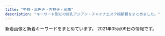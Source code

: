 ```yaml
---
title: "中野・高円寺・吉祥寺・三鷹"
description: "キーワード別にの巨乳アジアン・チャイナエステ嬢情報をまとめました。"
---
```


新着画像と新着キーワードをまとめています。
2021年05月09日の情報です。

<DmmAffiliateIns />
<KeywordTable
  shops={
    [
    {
        "station": "JR\u4e2d\u91ce\u99c5\u5317\u53e3",
        "name": "S\u30fb\u30a2\u30ed\u30de",
        "url": "http://www.es-sanken.link",
        "img_links": [
            "http://www.es-sanken.link/img/ayumi1.jpg",
            "http://www.es-sanken.link/staff/kana.jpg",
            "http://www.es-sanken.link/img/sayuri1.jpg",
            "http://www.es-sanken.link/sp/staff/kana.jpg",
            "http://www.es-sanken.link/sp/images/sys1.jpg",
            "http://www.es-sanken.link/images/rec1.jpg",
            "http://www.es-sanken.link/images/1.jpg",
            "http://www.es-sanken.link/images/int1.jpg",
            "http://www.es-sanken.link/sp/staff/ayumi.jpg",
            "http://www.es-sanken.link/sp/staff/mai.jpg",
            "http://www.es-sanken.link/images/interior_t.jpg",
            "http://www.es-sanken.link/sp/images/int1.jpg",
            "http://www.es-sanken.link/sp/images/topgirl.jpg",
            "http://www.es-sanken.link/sp/img/mai1.jpg",
            "http://www.es-sanken.link/sp/img/sayuri1.jpg",
            "http://www.es-sanken.link/img/rina1.jpg",
            "http://www.es-sanken.link/img/kana1.jpg",
            "http://www.es-sanken.link/sp/images/footer.jpg",
            "http://www.es-sanken.link/staff/ayumi.jpg",
            "http://www.es-sanken.link/images/sm.jpg",
            "http://www.es-sanken.link/sp/images/sys3.jpg",
            "http://www.es-sanken.link/img/mai2.jpg",
            "http://www.es-sanken.link/sp/images/news.jpg",
            "http://www.es-sanken.link/sp/images/staff_t.jpg",
            "http://www.es-sanken.link/images/news.jpg",
            "http://www.es-sanken.link/images/6.jpg",
            "http://www.es-sanken.link/img/mayu1.jpg",
            "http://www.es-sanken.link/images/ta.jpg",
            "http://www.es-sanken.link/images/sys2.jpg",
            "http://www.es-sanken.link/images/int2.jpg",
            "http://www.es-sanken.link/images/staff_t.jpg",
            "http://www.es-sanken.link/sp/images/ac1.jpg",
            "http://www.es-sanken.link/staff/rina.jpg",
            "http://www.es-sanken.link/sp/images/rec1.jpg",
            "http://www.es-sanken.link/images/2.jpg",
            "http://www.es-sanken.link/staff/mayu.jpg",
            "http://www.es-sanken.link/sp/images/rec2.jpg",
            "http://www.es-sanken.link/sp/images/ac2.jpg",
            "http://www.es-sanken.link/images/rec2.jpg",
            "http://www.es-sanken.link/sp/img/rina1.jpg",
            "http://www.es-sanken.link/sp/images/tel.jpg",
            "http://www.es-sanken.link/staff/mai.jpg",
            "http://www.es-sanken.link/images/tr.jpg",
            "http://www.es-sanken.link/sp/images/comment.jpg",
            "http://www.es-sanken.link/sp/images/sys2.jpg",
            "http://www.es-sanken.link/sp/staff/sayuri.jpg",
            "http://www.es-sanken.link/sp/images/int2.jpg",
            "http://www.es-sanken.link/sp/images/newsb.png",
            "http://www.es-sanken.link/images/tg.jpg",
            "http://www.es-sanken.link/sp/staff/rina.jpg",
            "http://www.es-sanken.link/sp/img/kana1.jpg",
            "http://www.es-sanken.link/images/3.jpg",
            "http://www.es-sanken.link/images/up.png",
            "http://www.es-sanken.link/sp/images/head.jpg",
            "http://www.es-sanken.link/images/sys1.jpg",
            "http://www.es-sanken.link/sp/images/interior_t.jpg",
            "http://www.es-sanken.link/images/4.jpg",
            "http://www.es-sanken.link/sp/img/mayu1.jpg",
            "http://www.es-sanken.link/images/sys3.jpg",
            "http://www.es-sanken.link/images/head.jpg",
            "http://www.es-sanken.link/staff/sayuri.jpg",
            "http://www.es-sanken.link/sp/img/ayumi1.jpg",
            "http://www.es-sanken.link/images/5.jpg",
            "http://www.es-sanken.link/img/mai1.jpg",
            "http://www.es-sanken.link/sp/staff/mayu.jpg"
        ],
        "keywords": {}
    },
    {
        "img_links": [
            "http://hakanai.tokyo/uploads/200903/1-200Z3144I92D.jpg",
            "http://hakanai.tokyo/style/images/staff_line.png",
            "http://hakanai.tokyo/uploads/200703/1-200F314511G53.jpg",
            "http://hakanai.tokyo/style/images/girl-z2.jpg",
            "http://hakanai.tokyo/style/images/room4.jpg",
            "http://hakanai.tokyo/style/images/room1.jpg",
            "http://hakanai.tokyo/style/images/end.jpg",
            "http://hakanai.tokyo/style/images/top.png",
            "http://hakanai.tokyo/uploads/200703/1-200F3144ZN57.jpg",
            "http://hakanai.tokyo/uploads/210112/1-210112151422E5.jpg",
            "http://hakanai.tokyo/uploads/210112/1-21011215202O45.jpg",
            "http://hakanai.tokyo/style/images/room3.jpg",
            "http://hakanai.tokyo/uploads/201225/1-2012251A2024P.jpg",
            "http://hakanai.tokyo/uploads/200903/1-200Z3144H2605.jpg",
            "http://hakanai.tokyo/style/images/girl-z1.jpg",
            "http://hakanai.tokyo/style/images/dt.jpg",
            "http://hakanai.tokyo/style/images/mobile.jpg",
            "http://hakanai.tokyo/style/images/room2.jpg",
            "http://hakanai.tokyo/uploads/210507/1-21050G3033b20.jpg",
            "http://hakanai.tokyo/uploads/210112/1-21011216131CG.jpg",
            "http://hakanai.tokyo/uploads/210507/1-21050G3040Y60.jpg",
            "http://hakanai.tokyo/uploads/210112/1-210112161346461.jpg",
            "http://hakanai.tokyo/uploads/210112/1-210112161334V9.jpg",
            "http://hakanai.tokyo/style/images/bj3.png",
            "http://hakanai.tokyo/uploads/201225/1-2012251A14GR.jpg",
            "http://hakanai.tokyo/uploads/200903/1-200Z3144JG54.jpg",
            "http://hakanai.tokyo/uploads/210507/1-21050G3035D04.jpg",
            "http://hakanai.tokyo/plus/images/room5.jpg",
            "http://hakanai.tokyo/uploads/210112/1-210112151943312.jpg",
            "http://hakanai.tokyo/uploads/201225/1-2012251A210T8.jpg"
        ],
        "station": "JR\u9ad8\u5186\u5bfa\u99c5\u5317\u53e3",
        "name": "\u65b0\u53f0\u5317",
        "keywords": {
            "E": 3,
            "C": 13,
            "86": 7,
            "D": 4
        },
        "url": "http://hakanai.tokyo/"
    },
    {
        "keywords": {},
        "station": "JR\u837b\u7aaa\u99c5\u5357\u53e3",
        "name": "Candle \uff5e\u30ad\u30e3\u30f3\u30c9\u30eb\uff5e",
        "img_links": [],
        "url": "https://firelady.iest.info/"
    },
    {
        "name": "\u3086\u307f\u306e\u306f\u308b",
        "station": "JR\u4e2d\u91ce\u99c5\u5357\u53e3",
        "img_links": [
            "http://yumi-haru.work/img/sta15.jpg",
            "http://yumi-haru.work/sp/img/t-t.jpg",
            "http://yumi-haru.work/sp/img/s15.jpg",
            "http://yumi-haru.work/img/s3.jpg",
            "http://yumi-haru.work/sp/img/sta3.jpg",
            "http://yumi-haru.work/sp/img/t-s.jpg",
            "http://yumi-haru.work/sp/img/tit.jpg",
            "http://yumi-haru.work/sp/img/s3.jpg",
            "http://yumi-haru.work/img/acc.jpg",
            "http://yumi-haru.work/img/sta3.jpg",
            "http://yumi-haru.work/img/top2.png",
            "http://yumi-haru.work/img/s2.jpg",
            "http://yumi-haru.work/img/sta8.jpg",
            "http://yumi-haru.work/img/th.png",
            "http://yumi-haru.work/sp/img/t-o.jpg",
            "http://yumi-haru.work/sp/img/sta15.jpg",
            "http://yumi-haru.work/sp/img/tel.jpg",
            "http://yumi-haru.work/sp/img/add.jpg",
            "http://yumi-haru.work/sp/img/pic.jpg",
            "http://yumi-haru.work/sp/img/info.jpg",
            "http://yumi-haru.work/img/nos.jpg",
            "http://yumi-haru.work/sp/img/acc.jpg",
            "http://yumi-haru.work/sp/img/time.jpg",
            "http://yumi-haru.work/sp/img/pc.jpg",
            "http://yumi-haru.work/sp/img/s8.jpg",
            "http://yumi-haru.work/sp/img/t-r.jpg",
            "http://yumi-haru.work/img/s8.jpg",
            "http://yumi-haru.work/sp/img/t-a.jpg",
            "http://yumi-haru.work/sp/img/sta8.jpg",
            "http://yumi-haru.work/img/mo.png",
            "http://yumi-haru.work/sp/img/tel2.jpg",
            "http://yumi-haru.work/sp/img/sys.jpg",
            "http://yumi-haru.work/img/s15.jpg",
            "http://yumi-haru.work/sp/img/botton.jpg"
        ],
        "keywords": {
            "86": 1,
            "85": 2,
            "88": 4
        },
        "url": "http://yumi-haru.work/"
    },
    {
        "keywords": {
            "89": 12,
            "90": 20,
            "C": 16,
            "\u80f8": 1,
            "88": 4
        },
        "name": "\u6fc0\u5b89\u7f8e\u4eba",
        "img_links": [
            "http://happy.esnavi.work/2/uploadimg/1618490450.jpeg",
            "http://happy.esnavi.work/mobile.jpg",
            "http://happy.esnavi.work/2/uploadimg/1591883779.jpeg",
            "http://happy.esnavi.work/2/uploadimg/1592499472.jpeg",
            "http://happy.esnavi.work/2/uploadimg/1620041930.jpeg",
            "http://happy.esnavi.work/2/uploadimg/1592489482.jpeg",
            "http://happy.esnavi.work/room1.jpg",
            "http://happy.esnavi.work/2/uploadimg/1595870725.jpeg",
            "http://happy.esnavi.work/top.jpg",
            "http://happy.esnavi.work/2/uploadimg/1591884128.jpeg",
            "http://happy.esnavi.work/room2.jpg",
            "http://happy.esnavi.work/room3.jpg",
            "http://happy.esnavi.work/2/uploadimg/1593433507.jpeg",
            "http://happy.esnavi.work/room4.jpg"
        ],
        "url": "http://happy.esnavi.work/",
        "station": "JR\u4e2d\u91ce\u99c5\u5317\u53e3"
    },
    {
        "url": "http://e-mira.net/",
        "name": "\u30d4\u30e5\u30a2\u30cf\u30fc\u30c8",
        "img_links": [
            "http://e-mira.net/_src/18381331/navi_10.png",
            "http://e-mira.net/_src/18381588/footer_03.png",
            "http://e-mira.net/_src/18381363/navi_15.png",
            "http://e-mira.net/_src/18381695/footer_05.png",
            "http://e-mira.net/_src/18381783/wechatimg232.jpg",
            "http://e-mira.net/_src/18381247/navi_10.png",
            "http://e-mira.net/_src/18381243/navi_14.png",
            "http://e-mira.net/_src/18381578/wechatimg108.jpg",
            "http://e-mira.net/_src/53568989/sign.png",
            "http://e-mira.net/_src/18381641/navi_14.png",
            "http://e-mira.net/_src/18381320/navi_11.png",
            "http://e-mira.net/_src/18381187/sign.png",
            "http://e-mira.net/_src/18381182/footer_04.png",
            "http://e-mira.net/_src/18381194/navi_11.png",
            "http://e-mira.net/_src/18381344/footer_04.png",
            "http://e-mira.net/_src/18381431/navi_14.png",
            "http://e-mira.net/_src/53568962/navi_15.png",
            "http://e-mira.net/_src/53569034/wechatimg50.jpg",
            "http://e-mira.net/_src/18381245/navi_15.png",
            "http://e-mira.net/_src/18381417/footer_07.png",
            "http://e-mira.net/_src/18381204/navi_10.png",
            "http://e-mira.net/_src/18381368/smartselect_20190726-192136_wechat.jpg",
            "http://e-mira.net/_src/18381384/sign.png",
            "http://e-mira.net/_src/39651631/wechatimg50.jpg",
            "http://e-mira.net/_src/18381201/navi_15.png",
            "http://e-mira.net/_src/49954707/wechatimg150.jpg",
            "http://e-mira.net/_src/18381199/navi_14.png",
            "http://e-mira.net/_src/18381613/wechatimg705.jpg",
            "http://e-mira.net/_src/18381279/navi_11.png",
            "http://e-mira.net/_src/18381408/sign.png",
            "http://e-mira.net/_src/53568959/navi_10.png",
            "http://e-mira.net/_src/18381676/navi_14.png",
            "http://e-mira.net/_src/18381592/footer_07.png",
            "http://e-mira.net/_src/18381108/navi_13.png",
            "http://e-mira.net/_src/18381518/footer_03.png",
            "http://e-mira.net/_src/25639979/navi_10.png",
            "http://e-mira.net/_src/18381105/navi_12.png",
            "http://e-mira.net/_src/18381444/sign.png",
            "http://e-mira.net/_src/18381075/line.png",
            "http://e-mira.net/_src/18381697/footer_07.png",
            "http://e-mira.net/_src/18381708/qr.png",
            "http://e-mira.net/_src/18381086/2ngh288160_5j9_anv8160kns5d6024f.jpg",
            "http://e-mira.net/_src/18381142/sign.png",
            "http://e-mira.net/_src/18381721/ac2.png",
            "http://e-mira.net/_src/18381381/footer_06.png",
            "http://e-mira.net/_src/25639968/navi_11.png",
            "http://e-mira.net/_src/18381278/navi_11.png",
            "http://e-mira.net/_src/53568965/navi_13.png",
            "http://e-mira.net/_src/18381670/navi_11.png",
            "http://e-mira.net/_src/18381415/footer_05.png",
            "http://e-mira.net/_src/25639971/navi_12.png",
            "http://e-mira.net/_src/18381285/navi_14.png",
            "http://e-mira.net/_src/18381240/navi_12.png",
            "http://e-mira.net/_src/18381184/footer_06.png",
            "http://e-mira.net/_src/18381156/navi_15.png",
            "http://e-mira.net/_src/18381396/navi_14.png",
            "http://e-mira.net/_src/18381482/footer_02.png",
            "http://e-mira.net/_src/18381349/sign.png",
            "http://e-mira.net/_src/18381448/footer_03.png",
            "http://e-mira.net/_src/32345527/smartselect_20190726-192136_wechat.jpg",
            "http://e-mira.net/_src/18381333/unnamed_20180612172938653.jpg",
            "http://e-mira.net/_src/18381280/navi_12.png",
            "http://e-mira.net/_src/31433038/wechatimg98.jpg",
            "http://e-mira.net/_src/18381629/sign.png",
            "http://e-mira.net/_src/18381452/footer_07.png",
            "http://e-mira.net/_src/18381468/navi_15.png",
            "http://e-mira.net/_src/18381436/navi_10.png",
            "http://e-mira.net/_src/18381111/navi_15.png",
            "http://e-mira.net/_src/18381570/navi_13.png",
            "http://e-mira.net/_src/18381314/sign.png",
            "http://e-mira.net/_src/18381498/navi_12.png",
            "http://e-mira.net/_src/18381679/navi_15.png",
            "http://e-mira.net/_src/18381788/wechatimg329.jpg",
            "http://e-mira.net/_src/18381374/sign.png",
            "http://e-mira.net/_src/18381582/profile_05.png",
            "http://e-mira.net/_src/18381337/profile_05.png",
            "http://e-mira.net/_src/18381110/navi_14.png",
            "http://e-mira.net/_src/25639995/footer_06.png",
            "http://e-mira.net/_src/18381356/navi_11.png",
            "http://e-mira.net/_src/53569010/wechatimg156_20201124112344134.jpg",
            "http://e-mira.net/_src/18381400/navi_10.png",
            "http://e-mira.net/_src/18381470/navi_10.png",
            "http://e-mira.net/_src/18381594/sign.png",
            "http://e-mira.net/_src/18381077/line.png",
            "http://e-mira.net/_src/18381680/navi_10.png",
            "http://e-mira.net/_src/18381357/navi_12.png",
            "http://e-mira.net/_src/54747009/wechatimg1144.jpg",
            "http://e-mira.net/_src/53568960/navi_10.png",
            "http://e-mira.net/_src/53568977/profile_05.png",
            "http://e-mira.net/_src/44478269/wechatimg152.jpg",
            "http://e-mira.net/_src/18381740/wechatimg16.jpg",
            "http://e-mira.net/_src/18381429/navi_13.png",
            "http://e-mira.net/_src/18381646/navi_10.png",
            "http://e-mira.net/_src/18381460/navi_11.png",
            "http://e-mira.net/_src/23056975/unnamed_%281%29.jpg",
            "http://e-mira.net/_src/18381195/navi_12.png",
            "http://e-mira.net/_src/18381068/navi_13.png",
            "http://e-mira.net/_src/18381364/navi_15.png",
            "http://e-mira.net/_src/18381066/navi_12.png",
            "http://e-mira.net/_src/18381635/navi_11.png",
            "http://e-mira.net/_src/18381648/wechatimg329.jpg",
            "http://e-mira.net/_src/18381428/navi_12.png",
            "http://e-mira.net/_src/53568969/navi_11.png",
            "http://e-mira.net/_src/18381366/navi_10.png",
            "http://e-mira.net/_src/18381675/navi_13.png",
            "http://e-mira.net/_src/32450222/unnamed_20180612172938653.jpg",
            "http://e-mira.net/_src/18381112/navi_15.png",
            "http://e-mira.net/_src/53568968/navi_12.png",
            "http://e-mira.net/_src/18381487/footer_07.png",
            "http://e-mira.net/_src/18381373/sign.png",
            "http://e-mira.net/_src/18381177/sign.png",
            "http://e-mira.net/_src/18381449/footer_04.png",
            "http://e-mira.net/_src/18381137/footer_04.png",
            "http://e-mira.net/_src/18381149/navi_11.png",
            "http://e-mira.net/_src/54747010/wechatimg1143.jpg",
            "http://e-mira.net/_src/18381288/navi_10.png",
            "http://e-mira.net/_src/18381312/footer_07.png",
            "http://e-mira.net/_src/18381565/navi_11.png",
            "http://e-mira.net/_src/18381619/sign.png",
            "http://e-mira.net/_src/44386546/smartselect_20190726-192136_wechat.jpg",
            "http://e-mira.net/_src/18381155/navi_14.png",
            "http://e-mira.net/_src/25639976/navi_15.png",
            "http://e-mira.net/_src/18381311/footer_06.png",
            "http://e-mira.net/_src/18381673/navi_12.png",
            "http://e-mira.net/_src/18381338/sign.png",
            "http://e-mira.net/_src/53568966/navi_13.png",
            "http://e-mira.net/_src/18381139/footer_06.png",
            "http://e-mira.net/_src/18381378/footer_03.png",
            "http://e-mira.net/_src/25639992/footer_03.png",
            "http://e-mira.net/_src/18381617/profile_05.png",
            "http://e-mira.net/_src/18381501/navi_14.png",
            "http://e-mira.net/_src/18381435/navi_10.png",
            "http://e-mira.net/_src/18381725/ac4.png",
            "http://e-mira.net/_src/18381289/navi_10.png",
            "http://e-mira.net/_src/18381505/navi_10.png",
            "http://e-mira.net/_src/44386538/wechatimg70_20200612110516119.jpg",
            "http://e-mira.net/_src/18381605/navi_13.png",
            "http://e-mira.net/_src/53569019/wechatimg412.jpg",
            "http://e-mira.net/_src/18381520/footer_05.png",
            "http://e-mira.net/_src/53568984/footer_05.png",
            "http://e-mira.net/_src/53569041/wechatimg1144.jpg",
            "http://e-mira.net/_src/18381241/navi_13.png",
            "http://e-mira.net/_src/18381136/footer_03.png",
            "http://e-mira.net/_src/18381430/navi_13.png",
            "http://e-mira.net/_src/18381324/navi_13.png",
            "http://e-mira.net/_src/53568987/footer_02.png",
            "http://e-mira.net/_src/19173124/wechatimg705.jpg",
            "http://e-mira.net/_src/18381103/navi_11.png",
            "http://e-mira.net/_src/18381321/navi_11.png",
            "http://e-mira.net/_src/53568963/navi_14.png",
            "http://e-mira.net/_src/18381426/navi_11.png",
            "http://e-mira.net/_src/18381358/navi_12.png",
            "http://e-mira.net/_src/18381067/navi_13.png",
            "http://e-mira.net/_src/18381365/navi_10.png",
            "http://e-mira.net/_src/18381162/line2.png",
            "http://e-mira.net/_src/18381571/navi_14.png",
            "http://e-mira.net/_src/18381292/line2.png",
            "http://e-mira.net/_src/25639998/sign.png",
            "http://e-mira.net/_src/18381281/navi_12.png",
            "http://e-mira.net/_src/18381427/navi_12.png",
            "http://e-mira.net/_src/18381231/sign.png",
            "http://e-mira.net/_src/18381419/sign.png",
            "http://e-mira.net/_src/18381072/navi_15.png",
            "http://e-mira.net/_src/18381342/footer_02.png",
            "http://e-mira.net/_src/18381416/footer_06.png",
            "http://e-mira.net/_src/18381489/sign.png",
            "http://e-mira.net/_src/18381323/navi_12.png",
            "http://e-mira.net/_src/18381640/navi_13.png",
            "http://e-mira.net/_src/18381152/navi_13.png",
            "http://e-mira.net/_src/53568970/navi_11.png",
            "http://e-mira.net/_src/25639991/footer_02.png",
            "http://e-mira.net/_src/25639974/navi_14.png",
            "http://e-mira.net/_src/18381438/wechatimg152.jpg",
            "http://e-mira.net/_src/18381270/footer_07.png",
            "http://e-mira.net/_src/18381180/footer_02.png",
            "http://e-mira.net/_src/18381602/navi_12.png",
            "http://e-mira.net/_src/18381197/navi_13.png",
            "http://e-mira.net/_src/18381392/navi_12.png",
            "http://e-mira.net/_src/18381506/navi_10.png",
            "http://e-mira.net/_src/18381248/navi_10.png",
            "http://e-mira.net/_src/18381450/footer_05.png",
            "http://e-mira.net/_src/25639969/navi_11.png",
            "http://e-mira.net/_src/18381664/sign.png",
            "http://e-mira.net/_src/18381393/navi_12.png",
            "http://e-mira.net/_src/18381307/footer_02.png",
            "http://e-mira.net/_src/18381330/navi_10.png",
            "http://e-mira.net/_src/18381401/navi_10.png",
            "http://e-mira.net/_src/18381394/navi_13.png",
            "http://e-mira.net/_src/18381239/navi_12.png",
            "http://e-mira.net/_src/18381154/navi_14.png",
            "http://e-mira.net/_src/18381073/navi_10.png",
            "http://e-mira.net/_src/18381499/navi_13.png",
            "http://e-mira.net/_src/18381575/navi_10.png",
            "http://e-mira.net/_src/18381377/footer_02.png",
            "http://e-mira.net/_src/18381642/navi_14.png",
            "http://e-mira.net/_src/18381308/footer_03.png",
            "http://e-mira.net/_src/18381504/navi_15.png",
            "http://e-mira.net/_src/18381674/navi_13.png",
            "http://e-mira.net/_src/18381414/footer_04.png",
            "http://e-mira.net/_src/18381135/footer_02.png",
            "http://e-mira.net/_src/18381345/footer_05.png",
            "http://e-mira.net/_src/18381380/footer_05.png",
            "http://e-mira.net/_src/18381644/navi_15.png",
            "http://e-mira.net/_src/18381096/sign.png",
            "http://e-mira.net/_src/18381225/footer_03.png",
            "http://e-mira.net/_src/18381645/navi_10.png",
            "http://e-mira.net/_src/18381094/footer_07.png",
            "http://e-mira.net/_src/18381203/navi_10.png",
            "http://e-mira.net/_src/18381138/footer_05.png",
            "http://e-mira.net/_src/53568985/footer_04.png",
            "http://e-mira.net/_src/18381574/navi_15.png",
            "http://e-mira.net/_src/53569040/wechatimg232.jpg",
            "http://e-mira.net/_src/53568961/navi_15.png",
            "http://e-mira.net/_src/18381413/footer_03.png",
            "http://e-mira.net/_src/18381193/navi_11.png",
            "http://e-mira.net/_src/18381078/notice.png",
            "http://e-mira.net/_src/18381497/navi_12.png",
            "http://e-mira.net/_src/18381503/navi_15.png",
            "http://e-mira.net/_src/18381484/footer_04.png",
            "http://e-mira.net/_src/18381433/navi_15.png",
            "http://e-mira.net/_src/18381681/navi_10.png",
            "http://e-mira.net/_src/18381382/footer_07.png",
            "http://e-mira.net/_src/18381699/sign.png",
            "http://e-mira.net/_src/18381200/navi_14.png",
            "http://e-mira.net/_src/18381227/footer_05.png",
            "http://e-mira.net/_src/18381117/line2.png",
            "http://e-mira.net/_src/18381659/footer_04.png",
            "http://e-mira.net/_src/18381524/sign.png",
            "http://e-mira.net/_src/18381568/navi_12.png",
            "http://e-mira.net/_src/25639988/sign.png",
            "http://e-mira.net/_src/18381113/navi_10.png",
            "http://e-mira.net/_src/21452507/wechatimg232.jpg",
            "http://e-mira.net/_src/50327149/wechatimg156_20201124112344134.jpg",
            "http://e-mira.net/_src/18381601/navi_11.png",
            "http://e-mira.net/_src/18381672/navi_12.png",
            "http://e-mira.net/_src/18381624/footer_04.png",
            "http://e-mira.net/_src/18381228/footer_06.png",
            "http://e-mira.net/_src/18381638/navi_12.png",
            "http://e-mira.net/_src/18381250/line2.png",
            "http://e-mira.net/_src/18381202/navi_15.png",
            "http://e-mira.net/_src/18381477/profile_05.png",
            "http://e-mira.net/_src/18381092/footer_05.png",
            "http://e-mira.net/_src/18381687/profile_05.png",
            "http://e-mira.net/_src/18381209/line2.png",
            "http://e-mira.net/_src/18381626/footer_06.png",
            "http://e-mira.net/_src/18381372/profile_05.png",
            "http://e-mira.net/_src/18381625/footer_05.png",
            "http://e-mira.net/_src/18381723/ac3.png",
            "http://e-mira.net/_src/18381654/sign.png",
            "http://e-mira.net/_src/18381268/footer_05.png",
            "http://e-mira.net/_src/25639993/footer_04.png",
            "http://e-mira.net/_src/25639973/navi_13.png",
            "http://e-mira.net/_src/18381153/navi_13.png",
            "http://e-mira.net/_src/18381328/navi_15.png",
            "http://e-mira.net/_src/18381148/navi_11.png",
            "http://e-mira.net/_src/18381398/navi_15.png",
            "http://e-mira.net/_src/18381583/sign.png",
            "http://e-mira.net/_src/21452882/wechatimg108.jpg",
            "http://e-mira.net/_src/53568948/wechatimg1020.jpg",
            "http://e-mira.net/_src/18381282/navi_13.png",
            "http://e-mira.net/_src/18381284/navi_14.png",
            "http://e-mira.net/_src/18381584/sign.png",
            "http://e-mira.net/_src/18381379/footer_04.png",
            "http://e-mira.net/_src/18381657/footer_02.png",
            "http://e-mira.net/_src/18381589/footer_04.png",
            "http://e-mira.net/_src/18381196/navi_12.png",
            "http://e-mira.net/_src/18381471/navi_10.png",
            "http://e-mira.net/_src/18381608/navi_15.png",
            "http://e-mira.net/_src/18381469/navi_15.png",
            "http://e-mira.net/_src/18381093/footer_06.png",
            "http://e-mira.net/_src/18381434/navi_15.png",
            "http://e-mira.net/_src/25639975/navi_14.png",
            "http://e-mira.net/_src/18381089/footer_02.png",
            "http://e-mira.net/_src/18381462/navi_12.png",
            "http://e-mira.net/_src/18381473/wechatimg1144.jpg",
            "http://e-mira.net/_src/18381304/sign.png",
            "http://e-mira.net/_src/18381361/navi_14.png",
            "http://e-mira.net/_src/18381696/footer_06.png",
            "http://e-mira.net/_src/18381658/footer_03.png",
            "http://e-mira.net/_src/18381326/navi_14.png",
            "http://e-mira.net/_src/18381447/footer_02.png",
            "http://e-mira.net/_src/18381610/navi_10.png",
            "http://e-mira.net/_src/18381639/navi_13.png",
            "http://e-mira.net/_src/18381425/navi_11.png",
            "http://e-mira.net/_src/18381119/line2.png",
            "http://e-mira.net/_src/18381362/navi_14.png",
            "http://e-mira.net/_src/18381262/sign.png",
            "http://e-mira.net/_src/18381689/sign.png",
            "http://e-mira.net/_src/18381678/navi_15.png",
            "http://e-mira.net/_src/18381107/navi_13.png",
            "http://e-mira.net/_src/18381719/ac1.png",
            "http://e-mira.net/_src/18381652/profile_05.png",
            "http://e-mira.net/_src/18381286/navi_15.png",
            "http://e-mira.net/_src/18381591/footer_06.png",
            "http://e-mira.net/_src/25639986/profile_05.png",
            "http://e-mira.net/_src/18381508/wechatimg1143.jpg",
            "http://e-mira.net/_src/25639996/footer_07.png",
            "http://e-mira.net/_src/18381359/navi_13.png",
            "http://e-mira.net/_src/18381496/navi_11.png",
            "http://e-mira.net/_src/18381347/footer_07.png",
            "http://e-mira.net/_src/18381071/navi_15.png",
            "http://e-mira.net/_src/18381485/footer_05.png",
            "http://e-mira.net/_src/18381151/navi_12.png",
            "http://e-mira.net/_src/18381070/navi_14.png",
            "http://e-mira.net/_src/25639994/footer_05.png",
            "http://e-mira.net/_src/18381618/sign.png",
            "http://e-mira.net/_src/18381662/footer_07.png",
            "http://e-mira.net/_src/18381246/navi_15.png",
            "http://e-mira.net/_src/18381643/navi_15.png",
            "http://e-mira.net/_src/18381269/footer_06.png",
            "http://e-mira.net/_src/53568967/navi_12.png",
            "http://e-mira.net/_src/18381522/footer_07.png",
            "http://e-mira.net/_src/18381688/sign.png",
            "http://e-mira.net/_src/18381397/navi_14.png",
            "http://e-mira.net/_src/18381391/navi_11.png",
            "http://e-mira.net/_src/18381091/footer_04.png",
            "http://e-mira.net/_src/53568983/footer_06.png",
            "http://e-mira.net/_src/18381576/navi_10.png",
            "http://e-mira.net/_src/18381611/navi_10.png",
            "http://e-mira.net/_src/18381309/footer_04.png",
            "http://e-mira.net/_src/18381409/sign.png",
            "http://e-mira.net/_src/18381063/navi_11.png",
            "http://e-mira.net/_src/53569008/wechatimg152.jpg",
            "http://e-mira.net/_src/18381065/navi_12.png",
            "http://e-mira.net/_src/18381432/navi_14.png",
            "http://e-mira.net/_src/53568979/sign.png",
            "http://e-mira.net/_src/19217814/wechatimg230.jpg",
            "http://e-mira.net/_src/18381265/footer_02.png",
            "http://e-mira.net/_src/18381519/footer_04.png",
            "http://e-mira.net/_src/18381454/sign.png",
            "http://e-mira.net/_src/18381150/navi_12.png",
            "http://e-mira.net/_src/18381517/footer_02.png",
            "http://e-mira.net/_src/18381604/navi_13.png",
            "http://e-mira.net/_src/18381692/footer_02.png",
            "http://e-mira.net/_src/18381671/navi_11.png",
            "http://e-mira.net/_src/18381502/navi_14.png",
            "http://e-mira.net/_src/18381609/navi_15.png",
            "http://e-mira.net/_src/18381412/footer_02.png",
            "http://e-mira.net/_src/18381451/footer_06.png",
            "http://e-mira.net/_src/18381569/navi_13.png",
            "http://e-mira.net/_src/18381346/footer_06.png",
            "http://e-mira.net/_src/18381183/footer_05.png",
            "http://e-mira.net/_src/18381266/footer_03.png",
            "http://e-mira.net/_src/18381339/sign.png",
            "http://e-mira.net/_src/18381514/sign.png",
            "http://e-mira.net/_src/18381694/footer_04.png",
            "http://e-mira.net/_src/18381329/navi_15.png",
            "http://e-mira.net/_src/18381521/footer_06.png",
            "http://e-mira.net/_src/18381140/footer_07.png",
            "http://e-mira.net/_src/18381327/navi_14.png",
            "http://e-mira.net/_src/18381064/navi_11.png",
            "http://e-mira.net/_src/18381467/navi_14.png",
            "http://e-mira.net/_src/54747000/wechatimg1143.jpg",
            "http://e-mira.net/_src/18381483/footer_03.png",
            "http://e-mira.net/_src/18381229/footer_07.png",
            "http://e-mira.net/_src/18381207/line2.png",
            "http://e-mira.net/_src/18381159/navi_10.png",
            "http://e-mira.net/_src/18381461/navi_11.png",
            "http://e-mira.net/_src/18381224/footer_02.png",
            "http://e-mira.net/_src/18381157/navi_15.png",
            "http://e-mira.net/_src/18381238/navi_11.png",
            "http://e-mira.net/_src/18381693/footer_03.png",
            "http://e-mira.net/_src/18381069/navi_14.png",
            "http://e-mira.net/_src/18381683/wechatimg233.jpg",
            "http://e-mira.net/_src/18381185/footer_07.png",
            "http://e-mira.net/_src/18381226/footer_04.png",
            "http://e-mira.net/_src/53568978/sign.png",
            "http://e-mira.net/_src/18381478/sign.png",
            "http://e-mira.net/_src/18381603/navi_12.png",
            "http://e-mira.net/_src/18381677/navi_14.png",
            "http://e-mira.net/_src/18381090/footer_03.png",
            "http://e-mira.net/_src/18381181/footer_03.png",
            "http://e-mira.net/_src/18381653/sign.png",
            "http://e-mira.net/_src/18381479/sign.png",
            "http://e-mira.net/_src/18381513/sign.png",
            "http://e-mira.net/_src/18381486/footer_06.png",
            "http://e-mira.net/_src/18381158/navi_10.png",
            "http://e-mira.net/_src/25639987/sign.png",
            "http://e-mira.net/_src/18381622/footer_02.png",
            "http://e-mira.net/_src/18381106/navi_12.png",
            "http://e-mira.net/_src/18381590/footer_05.png",
            "http://e-mira.net/_src/18381495/navi_11.png",
            "http://e-mira.net/_src/25639970/navi_12.png",
            "http://e-mira.net/_src/18381325/navi_13.png",
            "http://e-mira.net/_src/18381573/navi_15.png",
            "http://e-mira.net/_src/18381114/navi_10.png",
            "http://e-mira.net/_src/18381606/navi_14.png",
            "http://e-mira.net/_src/18381322/navi_12.png",
            "http://e-mira.net/_src/18381267/footer_04.png",
            "http://e-mira.net/_src/18381572/navi_14.png",
            "http://e-mira.net/_src/18381283/navi_13.png",
            "http://e-mira.net/_src/53568972/wechatimg1020.jpg",
            "http://e-mira.net/_src/18381407/profile_05.png",
            "http://e-mira.net/_src/18381132/sign.png",
            "http://e-mira.net/_src/25639977/navi_15.png",
            "http://e-mira.net/_src/18381637/navi_12.png",
            "http://e-mira.net/_src/18381661/footer_06.png",
            "http://e-mira.net/_src/53569014/wechatimg1020.jpg",
            "http://e-mira.net/_src/25639981/wechatimg156_20201124112344134.jpg",
            "http://e-mira.net/_src/18381221/sign.png",
            "http://e-mira.net/_src/18381343/footer_03.png",
            "http://e-mira.net/_src/18381399/navi_15.png",
            "http://e-mira.net/_src/18381512/profile_05.png",
            "http://e-mira.net/_src/18381360/navi_13.png",
            "http://e-mira.net/_src/18381109/navi_14.png",
            "http://e-mira.net/_src/18381566/navi_11.png",
            "http://e-mira.net/_src/18381660/footer_05.png",
            "http://e-mira.net/_src/18381403/wechatimg50.jpg",
            "http://e-mira.net/_src/25639972/navi_13.png",
            "http://e-mira.net/_src/18381500/navi_13.png",
            "http://e-mira.net/_src/18381272/sign.png",
            "http://e-mira.net/_src/18381705/sign.png",
            "http://e-mira.net/_src/18381627/footer_07.png",
            "http://e-mira.net/_src/18381607/navi_14.png",
            "http://e-mira.net/_src/18381355/navi_11.png",
            "http://e-mira.net/_src/18381464/navi_13.png",
            "http://e-mira.net/_src/18381390/navi_11.png",
            "http://e-mira.net/_src/18381237/navi_11.png",
            "http://e-mira.net/_src/18381242/navi_13.png",
            "http://e-mira.net/_src/18381623/footer_03.png",
            "http://e-mira.net/_src/18381600/navi_11.png",
            "http://e-mira.net/_src/18381465/navi_13.png",
            "http://e-mira.net/_src/18381395/navi_13.png",
            "http://e-mira.net/_src/18381442/profile_05.png",
            "http://e-mira.net/_src/18381310/footer_05.png",
            "http://e-mira.net/_src/18381463/navi_12.png",
            "http://e-mira.net/_src/18381711/img20190616221341454274.jpg",
            "http://e-mira.net/_src/18381443/sign.png",
            "http://e-mira.net/_src/53568986/footer_03.png",
            "http://e-mira.net/_src/18381587/footer_02.png",
            "http://e-mira.net/_src/53568964/navi_14.png",
            "http://e-mira.net/_src/25639978/navi_10.png",
            "http://e-mira.net/_src/53568982/footer_07.png",
            "http://e-mira.net/_src/18381567/navi_12.png",
            "http://e-mira.net/_src/18381706/backback_03.png",
            "http://e-mira.net/_src/18381636/navi_11.png",
            "http://e-mira.net/_src/18381466/navi_14.png"
        ],
        "station": "JR\u9ad8\u5186\u5bfa\u99c5\u5317\u53e3",
        "keywords": {}
    },
    {
        "url": "https://www.misty-relax.com/",
        "img_links": [
            "https://d11bh4d8fhuq47.cloudfront.net/_system/skins/v12/50001411/img/lightlime/img_illustration.jpg",
            "https://mitaka-massage-misty.webnode.jp/_files/200001045-d567ed5681/IMG_2087.jpg",
            "https://mitaka-massage-misty.webnode.jp/_files/200001038-e79fee899d/\u770b\u677f\u30fb\u6a39\u6797.jpg",
            "https://mitaka-massage-misty.webnode.jp/_files/200001042-6667567607/\u6a39\u6797\u30fb\u307f\u304d.jpg",
            "https://mitaka-massage-misty.webnode.jp/_files/200001040-28de829df5/FullSizeR.jpg",
            "https://mitaka-massage-misty.webnode.jp/_files/200000027-9a1409b0ba/1\u4e09\u9df9\u30de\u30c3\u30b5\u30fc\u30b8.\u7f8e\u5973.jpg",
            "https://mitaka-massage-misty.webnode.jp/_files/200001044-53dc954dd0/image1 (1).jpeg",
            "https://mitaka-massage-misty.webnode.jp/_files/200000153-7bb147da57/\u4e09\u9df9\u30de\u30c3\u30b5\u30fc\u30b8.\u7f8e\u4eba\u753b.jpg"
        ],
        "keywords": {},
        "station": "JR\u4e09\u9df9\u99c5\u5317\u53e3",
        "name": "\u6a39\u6797"
    },
    {
        "name": "\u306f\u3059\u3053",
        "station": "JR\u897f\u837b\u7aaa\u99c5\u5357\u53e3",
        "img_links": [],
        "keywords": {},
        "url": "http://hasuko.work/"
    },
    {
        "name": "\u30bd\u30d7\u30e9\u30ce",
        "keywords": {
            "E": 9,
            "C": 4,
            "D": 9,
            "F": 8
        },
        "img_links": [
            "https://x-aroma.com/wp-content/uploads/2019/06/44sop.jpg",
            "https://x-aroma.com/wp-content/uploads/2021/03/987261sop.jpg",
            "https://x-aroma.com/wp-content/uploads/2021/03/1ruiksop.jpg",
            "https://x-aroma.com/wp-content/uploads/2019/12/211sop.jpg",
            "https://x-aroma.com/wp-content/uploads/2019/12/8765712sop.jpg",
            "https://x-aroma.com/wp-content/uploads/2021/03/4567sop.jpg",
            "https://x-aroma.com/wp-content/themes/este/img/1.jpg",
            "https://x-aroma.com/wp-content/themes/este/img/top-img01b.png",
            "https://x-aroma.com/wp-content/themes/este/img/tel_header.png",
            "https://x-aroma.com/wp-content/uploads/2019/06/11sop.jpg",
            "https://x-aroma.com/wp-content/uploads/2019/06/22sop.jpg",
            "https://x-aroma.com/wp-content/uploads/2019/06/33sop.jpg",
            "https://x-aroma.com/wp-content/themes/este/img/top-img01a.png",
            "https://x-aroma.com/wp-content/themes/este/img/2.jpg",
            "https://x-aroma.com/wp-content/uploads/2021/03/908765sop.jpg",
            "https://x-aroma.com/wp-content/themes/este/img/4.jpg",
            "https://x-aroma.com/wp-content/themes/este/img/tel_footer.png",
            "https://x-aroma.com/wp-content/uploads/2019/12/98721sop.jpg",
            "https://x-aroma.com/wp-content/uploads/2021/03/9874567sop.jpg",
            "https://x-aroma.com/wp-content/uploads/2021/03/897621sop.jpg",
            "https://x-aroma.com/wp-content/uploads/2021/03/2121sop.jpg",
            "https://x-aroma.com/wp-content/themes/este/img/3.jpg",
            "https://x-aroma.com/wp-content/uploads/2021/03/345678sop.jpg",
            "https://x-aroma.com/wp-content/uploads/2019/12/98716sop.jpg",
            "https://x-aroma.com/wp-content/themes/este/img/call.png",
            "https://x-aroma.com/wp-content/themes/este/img/top-img02.png"
        ],
        "url": "https://x-aroma.com/",
        "station": "JR\u837b\u7aaa\u99c5\u5357\u53e3"
    },
    {
        "name": "CUTE",
        "station": "\u65b9\u5357\u753a\u99c52\u756a\u51fa\u53e3",
        "url": "https://cc-relax.com/",
        "img_links": [
            "https://cc-relax.com/wp-content/themes/este/img/tel_footer.png",
            "https://cc-relax.com/wp-content/themes/este/img/top-img01b.png",
            "https://cc-relax.com/wp-content/themes/este/img/top-img02g.png",
            "https://cc-relax.com/wp-content/themes/este/img/3.jpg",
            "https://cc-relax.com/wp-content/themes/este/img/top-img01a.png",
            "https://cc-relax.com/wp-content/themes/este/img/tel_header.png",
            "https://cc-relax.com/wp-content/themes/este/img/2.jpg",
            "https://cc-relax.com/wp-content/uploads/2018/12/3122311221cute.jpg",
            "https://cc-relax.com/wp-content/themes/este/img/call.png",
            "https://cc-relax.com/wp-content/themes/este/img/1.jpg",
            "https://cc-relax.com/wp-content/themes/este/img/top-img01.png",
            "https://cc-relax.com/wp-content/themes/este/img/4.jpg",
            "https://cc-relax.com/wp-content/uploads/2020/01/2819yucute.jpg",
            "https://cc-relax.com/wp-content/uploads/2020/01/9usyacute.jpg",
            "https://cc-relax.com/wp-content/themes/este/img/top-img03.png",
            "https://cc-relax.com/wp-content/themes/este/img/top-img04.png",
            "https://cc-relax.com/wp-content/uploads/2020/01/29081yugcute.jpg",
            "https://cc-relax.com/wp-content/uploads/2020/01/897t21ycute.jpg"
        ],
        "keywords": {
            "D": 11,
            "E": 7
        }
    },
    {
        "name": "\u6c34\u8272",
        "station": "JR\u837b\u7aaa\u99c5\u5357\u53e3",
        "img_links": [
            "http://www.e-himawari.work/images/ta.jpg",
            "http://www.e-himawari.work/images/6.jpg",
            "http://www.e-himawari.work/img/yuka2.jpg",
            "http://www.e-himawari.work/images/mobile.jpg",
            "http://www.e-himawari.work/img/ayumi3.jpg",
            "http://www.e-himawari.work/images/rec1.jpg",
            "http://www.e-himawari.work/images/5.jpg",
            "http://www.e-himawari.work/images/3.jpg",
            "http://www.e-himawari.work/images/up.png",
            "http://www.e-himawari.work/images/interior_t.jpg",
            "http://www.e-himawari.work/img/riri1.jpg",
            "http://www.e-himawari.work/img/ai3.jpg",
            "http://www.e-himawari.work/images/4.jpg",
            "http://www.e-himawari.work/images/staff_t.jpg",
            "http://www.e-himawari.work/images/head.jpg",
            "http://www.e-himawari.work/images/2.jpg",
            "http://www.e-himawari.work/img/kina3.jpg",
            "http://www.e-himawari.work/img/ayumi1.jpg",
            "http://www.e-himawari.work/images/tel.jpg",
            "http://www.e-himawari.work/images/sys.jpg",
            "http://www.e-himawari.work/img/kina1.jpg",
            "http://www.e-himawari.work/images/7.jpg",
            "http://www.e-himawari.work/images/news.jpg",
            "http://www.e-himawari.work/images/1.jpg",
            "http://www.e-himawari.work/img/riri2.jpg",
            "http://www.e-himawari.work/img/ai2.jpg",
            "http://www.e-himawari.work/img/ayumi2.jpg",
            "http://www.e-himawari.work/images/rec2.jpg",
            "http://www.e-himawari.work/images/8.jpg",
            "http://www.e-himawari.work/img/ai1.jpg",
            "http://www.e-himawari.work/img/yui2.jpg",
            "http://www.e-himawari.work/img/kina2.jpg",
            "http://www.e-himawari.work/img/yuka1.jpg",
            "http://www.e-himawari.work/images/int1.jpg",
            "http://www.e-himawari.work/img/nana1.jpg",
            "http://www.e-himawari.work/img/yui1.jpg",
            "http://www.e-himawari.work/img/momo1.jpg",
            "http://www.e-himawari.work/images/int2.jpg",
            "http://www.e-himawari.work/img/momo2.jpg"
        ],
        "url": "http://www.e-himawari.work/",
        "keywords": {}
    },
    {
        "station": "JR\u4e2d\u91ce\u99c5\u5317\u53e3",
        "img_links": [
            "https://sango.tyo.cm/photos/sites/57/2021/04/2021040613034580.jpg",
            "https://sango.tyo.cm/photos/sites/57/2021/04/2021040612584231.jpg",
            "https://sango.tyo.cm/images/room2.jpg",
            "https://sango.tyo.cm/images/s1.jpg",
            "https://sango.tyo.cm/photos/sites/57/2021/04/2021040612564880.jpg",
            "https://sango.tyo.cm/images/room6.jpg",
            "https://sango.tyo.cm/images/room3.jpg",
            "https://sango.tyo.cm/images/s_face.jpg",
            "https://sango.tyo.cm/images/s2.jpg",
            "https://sango.tyo.cm/images/new.jpg",
            "https://sango.tyo.cm/images/room4.jpg",
            "https://sango.tyo.cm/images/s_link.jpg",
            "https://sango.tyo.cm/images/room5.jpg",
            "https://sango.tyo.cm/images/s_news.jpg",
            "https://sango.tyo.cm/images/mobile.jpg",
            "https://sango.tyo.cm/images/news_bj2.jpg",
            "https://sango.tyo.cm/images/room1.jpg",
            "https://sango.tyo.cm/photos/sites/57/2021/04/2021040612550483.jpg",
            "https://sango.tyo.cm/images/tel.jpg",
            "https://sango.tyo.cm/photos/sites/57/2021/04/2021040613001077.jpg",
            "https://sango.tyo.cm/images/s_staff.jpg",
            "https://sango.tyo.cm/images/top.jpg",
            "https://sango.tyo.cm/photos/sites/57/2021/05/2021050712355190.jpg",
            "https://sango.tyo.cm/photos/sites/57/2021/05/2021050712354572.jpg",
            "https://sango.tyo.cm/images/ac.jpg"
        ],
        "name": "\u73ca\u745a",
        "url": "https://sango.tyo.cm/",
        "keywords": {
            "86": 72,
            "D": 90,
            "83": 18,
            "87": 18,
            "C": 32
        }
    },
    {
        "station": "JR\u837b\u7aaa\u99c5\u5357\u53e3",
        "img_links": [
            "http://www.smamu.net/juno/news/photo/news1597028346.jpg",
            "http://www.smamu.net/juno/pc_schedule/photo/1598442872-1.jpg",
            "http://www.smamu.net/juno/view_obj/p_head_price.png",
            "http://www.smamu.net/juno/upload/20201217-165228satomi_s101.jpg",
            "http://www.smamu.net/juno/news/photo/news1597053985.jpg",
            "http://www.smamu.net/juno/view_obj/header_01.png",
            "http://www.smamu.net/juno/pc_schedule/photo/1602148966-1.jpg",
            "http://www.smamu.net/juno/view_obj/bn_top_mobile.jpg",
            "http://www.smamu.net/juno/view_obj/hd_top_newface.png",
            "http://www.smamu.net/juno/view_obj/bottom_line_02.png",
            "http://www.smamu.net/juno/view_obj/hd_price_head.png",
            "http://www.smamu.net/juno/view_obj/p_head_profile.png",
            "http://www.smamu.net/juno/view_event/photo/news1597032313.jpg",
            "http://www.smamu.net/juno/pc_schedule/photo/1597028346-2.jpg",
            "http://www.smamu.net/juno/pc_schedule/photo/1597115329-1.jpg",
            "http://www.smamu.net/juno/news/photo/news1602148966.jpg",
            "http://www.smamu.net/juno/pc_schedule/photo/1597114489-2.jpg",
            "http://www.smamu.net/juno/pc_schedule/photo/1597053985-1.jpg",
            "http://www.smamu.net/juno/view_obj/bn_top_reserve.jpg",
            "http://www.smamu.net/juno/pc_schedule/photo/m_noimage.jpg",
            "http://www.smamu.net/juno/view_obj/p_head_top.png",
            "http://www.smamu.net/juno/pc_schedule/photo/1608191494-1.jpg",
            "http://www.smamu.net/juno/view_obj/hd_top_information.png",
            "http://www.smamu.net/juno/pc_schedule/photo/1597114489-1.jpg",
            "http://www.smamu.net/juno/view_event/photo/news1597050580.jpg",
            "http://www.smamu.net/juno/news/photo/1597114489.jpg",
            "http://www.smamu.net/juno/pc_schedule/photo/1608191494-2.jpg",
            "http://www.smamu.net/juno/news/photo/1598442872.jpg",
            "http://www.smamu.net/juno/pc_schedule/photo/1602148966-2.jpg",
            "http://www.smamu.net/juno/news/photo/1597025414.jpg",
            "http://www.smamu.net/juno/pc_schedule/photo/1597053985-2.jpg",
            "http://www.smamu.net/juno/pc_schedule/photo/1597025414-2.jpg",
            "http://www.smamu.net/juno/pc_schedule/photo/1598442628-1.jpg",
            "http://www.smamu.net/juno/view_event/photo/news1597051332.jpg",
            "http://www.smamu.net/juno/news/photo/news1608191494.jpg",
            "http://www.smamu.net/juno/news/photo/1597115329.jpg",
            "http://www.smamu.net/juno/pc_schedule/photo/1597115329-2.jpg",
            "http://www.smamu.net/juno/pc_schedule/photo/1597025414-1.jpg",
            "http://www.smamu.net/juno/pc_schedule/photo/1597028346-1.jpg",
            "http://www.smamu.net/juno/view_obj/p_head_cast.png",
            "http://www.smamu.net/juno/news/photo/1598442628.jpg"
        ],
        "name": "Juno\uff5e\u30b8\u30e5\u30ce\u30fc\uff5e",
        "keywords": {},
        "url": "http://www.smamu.net/juno/"
    },
    {
        "img_links": [
            "http://rainbow.esnavi.work/sp_top.jpg",
            "http://rainbow.esnavi.work/kanban.jpg",
            "http://rainbow.esnavi.work/sp_nav03.png",
            "http://rainbow.esnavi.work/sp_nav02.png",
            "http://rainbow.esnavi.work/mimi.jpg",
            "http://rainbow.esnavi.work/2020033010050818.jpg",
            "http://rainbow.esnavi.work/2020033010050746.jpg",
            "http://rainbow.esnavi.work/2020022105445070.jpg",
            "http://rainbow.esnavi.work/tit_staff03.png",
            "http://rainbow.esnavi.work/2020022105435581.jpg",
            "http://rainbow.esnavi.work/sp_nav01.png"
        ],
        "name": "\u30ec\u30a4\u30f3\u30dc\u30fc",
        "station": "JR\u837b\u7aaa\u99c5\u897f\u53e3",
        "url": "http://rainbow.esnavi.work/",
        "keywords": {
            "D": 15,
            "C": 13,
            "86": 15,
            "88": 4,
            "E": 4,
            "84": 1
        }
    },
    {
        "keywords": {},
        "img_links": [
            "http://oil-msg.com/satsuki/images/p-2.jpg",
            "http://oil-msg.com/satsuki/images/osirase.jpg",
            "http://oil-msg.com/satsuki/images/special_campaign.jpg",
            "http://oil-msg.com/satsuki/images/p-4.jpg",
            "http://oil-msg.com/satsuki/images/price_awaawa-1.png",
            "http://oil-msg.com/satsuki/images/p-6.jpg",
            "http://oil-msg.com/satsuki/images/copy.jpg",
            "http://oil-msg.com/satsuki/images/price_awaawa-2.png",
            "http://oil-msg.com/satsuki/images/bnr_restart.jpg",
            "http://oil-msg.com/satsuki/images/symbol_red.png",
            "http://oil-msg.com/satsuki/images/price_other.png",
            "http://oil-msg.com/satsuki/images/back.png",
            "http://oil-msg.com/satsuki/images/osirase-1.jpg",
            "http://oil-msg.com/satsuki/images/campaign.jpg",
            "http://oil-msg.com/satsuki/images/mainImages.jpg",
            "http://oil-msg.com/satsuki/images/p-5.jpg",
            "http://oil-msg.com/satsuki/images/price_awaawa-3.png",
            "http://oil-msg.com/satsuki/images/price_oillymph.png",
            "http://oil-msg.com/satsuki/images/t-3.png",
            "http://oil-msg.com/satsuki/images/p-3.jpg",
            "http://oil-msg.com/satsuki/images/price_awaawa.png",
            "http://oil-msg.com/satsuki/images/p-1.jpg"
        ],
        "name": "\u5f69\u6708",
        "station": "JR\u897f\u837b\u7aaa\u99c5\u5317\u53e3",
        "url": "http://oil-msg.com/satsuki/"
    },
    {
        "url": "http://cutiehoney.estx.net/",
        "img_links": [
            "http://cutiehoney.estx.net/images/s1.jpg",
            "http://cutiehoney.estx.net/images/new_08.jpg",
            "http://cutiehoney.estx.net/images/new_10.jpg",
            "http://cutiehoney.estx.net/images/index_05.jpg",
            "http://cutiehoney.estx.net/images/index_11.jpg",
            "http://cutiehoney.estx.net/images/staff_06.jpg",
            "http://cutiehoney.estx.net/images/index_04.jpg",
            "http://cutiehoney.estx.net/images/s2.jpg",
            "http://cutiehoney.estx.net/staff/1/1.jpg",
            "http://cutiehoney.estx.net/images/index_10.jpg",
            "http://cutiehoney.estx.net/staff/2/1.jpg",
            "http://cutiehoney.estx.net/images/index_02.jpg",
            "http://cutiehoney.estx.net/images/s3.jpg",
            "http://cutiehoney.estx.net/images/index_07.jpg",
            "http://cutiehoney.estx.net/staff/3/1.jpg",
            "http://cutiehoney.estx.net/images/staff_08.jpg"
        ],
        "keywords": {},
        "station": "\u897f\u837b\u7aaa\u99c5\u5317\u53e3",
        "name": "Cutie Honey \uff5e\u30ad\u30e5\u30fc\u30c6\u30a3\u30fc\u30cf\u30cb\u30fc\uff5e"
    },
    {
        "name": "\u30e9\u30d6\u30ea\u30cf\u30fc\u30c8",
        "keywords": {
            "86": 1,
            "88": 1,
            "D": 7,
            "85": 4,
            "84": 2,
            "C": 1
        },
        "url": "http://lovelyheart.iest.jp/",
        "img_links": [
            "http://lovelyheart.iest.jp/images/home/index_11.png",
            "http://lovelyheart.iest.jp/images/top_flash_01.jpg",
            "http://lovelyheart.iest.jp/images/staff/staff_05d.jpg",
            "http://lovelyheart.iest.jp/images/staff/staff_01d.jpg",
            "http://lovelyheart.iest.jp/images/page_top.png",
            "http://lovelyheart.iest.jp/images/top_flash_02.jpg",
            "http://lovelyheart.iest.jp/images/top_01.png",
            "http://lovelyheart.iest.jp/images/home/index_06.png",
            "http://lovelyheart.iest.jp/images/staff/staff_02d.jpg",
            "http://lovelyheart.iest.jp/images/home/index_g.png",
            "http://lovelyheart.iest.jp/images/staff/staff_01.png",
            "http://lovelyheart.iest.jp/images/top/top_04.jpg",
            "http://lovelyheart.iest.jp/images/home/index_05.png",
            "http://lovelyheart.iest.jp/images/home/index_13.png",
            "http://lovelyheart.iest.jp/images/top/top_02.jpg",
            "http://lovelyheart.iest.jp/images/top_02.png",
            "http://lovelyheart.iest.jp/images/home/index_a.png",
            "http://lovelyheart.iest.jp/images/staff/staff_09d.jpg",
            "http://lovelyheart.iest.jp/images/home/index_f.png",
            "http://lovelyheart.iest.jp/images/home/index_14.png",
            "http://lovelyheart.iest.jp/images/staff/staff_011d.jpg",
            "http://lovelyheart.iest.jp/images/home/index_10.png",
            "http://lovelyheart.iest.jp/images/staff/staff_07d.jpg",
            "http://lovelyheart.iest.jp/images/headerParts01.png",
            "http://lovelyheart.iest.jp/images/home/index_09.png",
            "http://lovelyheart.iest.jp/images/home/campaign_02.jpg",
            "http://lovelyheart.iest.jp/images/home/index_19.png",
            "http://lovelyheart.iest.jp/images/staff/staff_03d.jpg",
            "http://lovelyheart.iest.jp/images/staff/staff_04d.jpg",
            "http://lovelyheart.iest.jp/images/home/index_12.png",
            "http://lovelyheart.iest.jp/images/home/index_17.png",
            "http://lovelyheart.iest.jp/images/top_04.png",
            "http://lovelyheart.iest.jp/images/top/top_01.jpg",
            "http://lovelyheart.iest.jp/images/home/index_15.png",
            "http://lovelyheart.iest.jp/images/staff/staff_010d.jpg",
            "http://lovelyheart.iest.jp/images/staff/staff_012d.jpg",
            "http://lovelyheart.iest.jp/images/top/top_03.jpg",
            "http://lovelyheart.iest.jp/images/home/index_d.png",
            "http://lovelyheart.iest.jp/images/home/index_tel.png",
            "http://lovelyheart.iest.jp/images/top/top_05.jpg",
            "http://lovelyheart.iest.jp/images/top/top_08.png",
            "http://lovelyheart.iest.jp/images/home/top.jpg",
            "http://lovelyheart.iest.jp/images/home/campaign_01.jpg",
            "http://lovelyheart.iest.jp/images/staff/staff_03.png",
            "http://lovelyheart.iest.jp/images/top/top_06.jpg",
            "http://lovelyheart.iest.jp/images/home/index_07.png",
            "http://lovelyheart.iest.jp/images/home/index_01.png"
        ],
        "station": "\u6b66\u8535\u95a2\u99c5\u5317\u53e3"
    },
    {
        "url": "https://www.kagura.tokyo/",
        "name": "\u3084\u3059\u3089\u304e\u51e6 \u82b1\u697d",
        "img_links": [
            "https://static.wixstatic.com/media/3f1889_d5863990d0fb4ec5be54d7f6e68f3d5f~mv2.png",
            "https://static.wixstatic.com/media/3f1889_734d04c2a52d4e95afc0c103f98beb36~mv2.jpg",
            "https://static.wixstatic.com/media/3f1889_42006b8157ef484d90a6ac233fe797a4~mv2_d_2300_3517_s_2.png",
            "https://static.wixstatic.com/media/11062b_84f0c9aa252b4b2ab1114febc012eacbf000.jpg",
            "https://static.wixstatic.com/media/11062b_8b93d3d5a6584b69893408bb08e64122f000.jpg",
            "https://static.wixstatic.com/media/3f1889_31b52551f2694c2f911b20e71ef2b3b2~mv2_d_2700_1600_s_2.jpg",
            "https://static.wixstatic.com/media/3f1889_8c2e9b0dd6a64ae4baaf64673e8f3f0f~mv2.jpg",
            "https://static.wixstatic.com/media/3f1889_fcd9b2e88eaf4467b0d433f465f82e29~mv2.jpg",
            "https://static.wixstatic.com/media/3f1889_ab8d2cf7913a412283ba6a9b444d2a6e~mv2.png",
            "https://static.wixstatic.com/media/3f1889_df432e03872140c38add5b2746291971~mv2_d_1280_4830_s_2.png",
            "https://static.wixstatic.com/media/11062b_adfb71c8d3184c0da6217c56e72cfd34f000.jpg",
            "https://static.wixstatic.com/media/11062b_2042bb7351284f0f982e4787d37415e6f000.jpg",
            "https://static.wixstatic.com/media/3f1889_8e4787061f714a468e91941852cf1eec~mv2_d_1599_4320_s_2.jpg",
            "https://static.wixstatic.com/media/3f1889_365a1c01b11e45068c4432b93f9c4bae~mv2.png",
            "https://static.wixstatic.com/media/3f1889_b2ad94435dcc41d48061128dfcb8c3f7~mv2.jpg",
            "https://static.wixstatic.com/media/3f1889_769941b5f63d44329a1797c335d938ee~mv2.png",
            "https://static.wixstatic.com/media/3f1889_e91341eb203e4243bc92a5de17a173e2~mv2.png"
        ],
        "keywords": {},
        "station": "JR\u897f\u837b\u7aaa\u99c5\u5357\u53e3"
    },
    {
        "url": "http://tiamo.est.cm/",
        "name": "TIAMO \u30c6\u30a3\u30a2\u30e2",
        "station": "JR\u837b\u7aaa\u99c5\u5357\u53e3",
        "img_links": [],
        "keywords": {}
    },
    {
        "url": "http://massage.black/",
        "keywords": {},
        "station": "JR\u963f\u4f50\u30f6\u8c37\u99c5\u5317\u53e3",
        "img_links": [
            "http://massage.black/images/img02.jpg",
            "http://massage.black/images/s01.jpg",
            "http://massage.black/images/s02.jpg",
            "http://massage.black/images/s03.jpg",
            "http://massage.black/images/img04.jpg",
            "http://massage.black/images/info.png",
            "http://massage.black/images/kan.jpg",
            "http://massage.black/images/qr.jpg"
        ],
        "name": "\u693f"
    },
    {
        "station": "JR\u837b\u7aaa\u99c5\u897f\u53e32",
        "img_links": [
            "http://sweet-honey.jpn.mn/photos/sites/68/2021/02/202102191912083.jpg",
            "http://sweet-honey.jpn.mn/photos/sites/68/2021/04/202104251528277.jpg",
            "http://sweet-honey.jpn.mn/images/room2.png",
            "http://sweet-honey.jpn.mn/photos/sites/68/2020/11/2020111901322238.jpg",
            "http://sweet-honey.jpn.mn/photos/sites/68/2019/12/2019122903172723.jpg",
            "http://sweet-honey.jpn.mn/images/ico01.png",
            "http://sweet-honey.jpn.mn/photos/sites/68/2021/04/2021040516200092.jpg",
            "http://sweet-honey.jpn.mn/images/room2.jpg",
            "http://sweet-honey.jpn.mn/photos/sites/68/2021/03/2021030114320278.jpg",
            "http://sweet-honey.jpn.mn/photos/sites/68/2021/04/2021042914565676.jpg",
            "http://sweet-honey.jpn.mn/photos/sites/68/2021/05/2021050710415830.jpg",
            "http://sweet-honey.jpn.mn/images/side_link03.png",
            "http://sweet-honey.jpn.mn/photos/sites/68/2020/12/2020121102071696.jpg",
            "http://sweet-honey.jpn.mn/photos/sites/68/2021/03/202103011433158.jpg",
            "http://sweet-honey.jpn.mn/images/room1.jpg",
            "http://sweet-honey.jpn.mn/photos/sites/68/2019/12/2019121009263189.jpg",
            "http://sweet-honey.jpn.mn/images/side_link01.png",
            "http://sweet-honey.jpn.mn/photos/sites/68/2019/12/2019122903172745.jpg",
            "http://sweet-honey.jpn.mn/photos/sites/68/2021/01/2021012112500887.jpg",
            "http://sweet-honey.jpn.mn/photos/sites/68/2019/12/2019121009263013.jpg",
            "http://sweet-honey.jpn.mn/images/side_link02.png",
            "http://sweet-honey.jpn.mn/photos/sites/68/2021/02/2021022218491863.jpg",
            "http://sweet-honey.jpn.mn/photos/sites/68/2021/05/2021050710432912.jpg",
            "http://sweet-honey.jpn.mn/photos/sites/68/2020/10/2020102804385899.jpg",
            "http://sweet-honey.jpn.mn/photos/sites/68/2021/03/202103291714197.jpg",
            "http://sweet-honey.jpn.mn/photos/sites/68/2021/02/2021021919132751.jpg",
            "http://sweet-honey.jpn.mn/images/mainimg02.png",
            "http://sweet-honey.jpn.mn/images/room5.jpg",
            "http://sweet-honey.jpn.mn/images/room4.png",
            "http://sweet-honey.jpn.mn/images/room4.jpg",
            "http://sweet-honey.jpn.mn/images/mainimg01.png",
            "http://sweet-honey.jpn.mn/photos/sites/68/2020/06/2020060401530098.jpg",
            "http://sweet-honey.jpn.mn/photos/sites/68/2021/04/2021042515260441.jpg",
            "http://sweet-honey.jpn.mn/photos/sites/68/2020/06/2020060401504832.jpg"
        ],
        "keywords": {
            "\u30bb\u30af\u30b7\u30fc": 1,
            "88": 2,
            "87": 12,
            "D": 38,
            "86": 14,
            "83": 2,
            "E": 3,
            "85": 10
        },
        "name": "\u30b9\u30a4\u30fc\u30c8\u30cf\u30cb\u30fc",
        "url": "http://sweet-honey.jpn.mn/"
    },
    {
        "station": "\u4e0a\u77f3\u795e\u4e95\u99c5\u5357\u53e3",
        "url": "http://arm-esthe.com/",
        "keywords": {},
        "name": "\u30d0\u30ca\u30ca",
        "img_links": [
            "http://arm-esthe.com/staff/maya/01.jpg",
            "http://arm-esthe.com/staff/ann/01.jpg",
            "http://arm-esthe.com/images/top.jpg",
            "http://arm-esthe.com/images/staff_bj3.jpg",
            "http://arm-esthe.com/images/staff0.jpg",
            "http://arm-esthe.com/staff/nana/01.jpg",
            "http://arm-esthe.com/staff/rika/01.jpg",
            "http://arm-esthe.com/staff/sakura/01.jpg",
            "http://arm-esthe.com/images/s_link.png",
            "http://arm-esthe.com/images/s_news.png",
            "http://arm-esthe.com/images/news_bj3.jpg",
            "http://arm-esthe.com/staff/haruka/01.jpg",
            "http://arm-esthe.com/images/s_staff.png"
        ]
    },
    {
        "keywords": {
            "89": 2,
            "87": 1,
            "D": 2,
            "C": 1
        },
        "img_links": [
            "https://jessica.relaxjp.com/css/nav/nav-003.png",
            "https://jessica.relaxjp.com/css/nav/nav-005.png",
            "https://jessica.relaxjp.com/css/nav/nav-001.png",
            "https://jessica.relaxjp.com/css/tel.png",
            "https://jessica.relaxjp.com/css/staff/staff03.jpg",
            "https://jessica.relaxjp.com/css/nav/nav-002.png",
            "https://jessica.relaxjp.com/css/staff/staff01.jpg",
            "https://jessica.relaxjp.com/css/staff/staff02.jpg",
            "https://jessica.relaxjp.com/css/nav/nav-004.png",
            "https://jessica.relaxjp.com/css/nav/nav-006.png",
            "https://jessica.relaxjp.com/css/osusume02.jpg",
            "https://jessica.relaxjp.com/css/top01.png"
        ],
        "station": "JR\u837b\u7aaa\u99c5\u897f\u53e3",
        "name": "Jessica -\u30b8\u30a7\u30b7\u30ab-",
        "url": "https://jessica.relaxjp.com/"
    },
    {
        "keywords": {},
        "url": "http://lh.estx.net/",
        "img_links": [
            "http://lh.estx.net/staff/2.jpg",
            "http://lh.estx.net/images/index_09.png",
            "http://lh.estx.net/staff/4.jpg",
            "http://lh.estx.net/images/index_08.png",
            "http://lh.estx.net/images/index_13.png",
            "http://lh.estx.net/images/index_17.png",
            "http://lh.estx.net/images/index_19.png",
            "http://lh.estx.net/images/index_06.png",
            "http://lh.estx.net/staff/3.jpg",
            "http://lh.estx.net/images/staff_11.png",
            "http://lh.estx.net/images/index_07.png",
            "http://lh.estx.net/images/index_16.png",
            "http://lh.estx.net/images/index_05.png",
            "http://lh.estx.net/images/index_15.png",
            "http://lh.estx.net/images/index2_10.png",
            "http://lh.estx.net/images/index_10.png",
            "http://lh.estx.net/images/index_11.png",
            "http://lh.estx.net/images/index_02.png",
            "http://lh.estx.net/images/index_04.png",
            "http://lh.estx.net/staff/1.jpg"
        ],
        "station": "JR\u897f\u837b\u7aaa\u99c5\u5317\u53e3",
        "name": "Love Honey \uff5e\u30e9\u30d6\u30fb\u30cf\u30cb\u30fc\uff5e"
    },
    {
        "station": "\u9dfa\u30ce\u5bae\u99c5\u5317\u53e3",
        "img_links": [
            "http://relaxbest.net/staffPhoto/b20200804090123.jpg",
            "http://relaxbest.net/staffPhoto/s20200904172838.jpg",
            "http://relaxbest.net/staffPhoto/s20200804090123.jpg",
            "http://relaxbest.net/images/store/05.jpg",
            "http://relaxbest.net/staffPhoto/s20210212144336.jpg",
            "http://relaxbest.net/images/store/01.jpg",
            "http://relaxbest.net/js/sliderLine/slide_next.png",
            "http://relaxbest.net/js/sliderLine/slide_prev.png",
            "http://relaxbest.net/images/store/03.jpg",
            "http://relaxbest.net/images/store/02.jpg",
            "http://relaxbest.net/staffPhoto/b20210212144336.jpg",
            "http://relaxbest.net/staffPhoto/b20200904172838.jpg",
            "http://relaxbest.net/uploadfiles/images/campaignRelaxbest3.jpg",
            "http://relaxbest.net/images/store/04.jpg",
            "http://relaxbest.net/staffPhoto/b20200202033738.jpg",
            "http://relaxbest.net/images/returnBtn.png",
            "http://relaxbest.net/staffPhoto/s20200202033738.jpg"
        ],
        "name": "\u7965\u60a6 \u3057\u3087\u3046\u3048\u3064",
        "keywords": {
            "84": 1
        },
        "url": "http://relaxbest.net"
    },
    {
        "keywords": {},
        "img_links": [
            "http://ms-heal.com/images/082.jpg",
            "http://ms-heal.com/images/03.jpg",
            "http://ms-heal.com/images/tiao.jpg",
            "http://ms-heal.com/images/m1.jpg",
            "http://ms-heal.com/images/117.jpg",
            "http://ms-heal.com/images/s_cast.png",
            "http://ms-heal.com/images/n1.jpg",
            "http://ms-heal.com/images/girl.jpg",
            "http://ms-heal.com/images/new1.jpg",
            "http://ms-heal.com/images/053.jpg",
            "http://ms-heal.com/images/n3.jpg",
            "http://ms-heal.com/images/14.jpg",
            "http://ms-heal.com/images/tel.png",
            "http://ms-heal.com/images/116.jpg",
            "http://ms-heal.com/images/052.jpg",
            "http://ms-heal.com/images/131.jpg",
            "http://ms-heal.com/images/06.jpg",
            "http://ms-heal.com/images/top1.jpg",
            "http://ms-heal.com/images/12.jpg",
            "http://ms-heal.com/images/02.jpg",
            "http://ms-heal.com/images/083.jpg",
            "http://ms-heal.com/images/11.jpg",
            "http://ms-heal.com/images/08.jpg",
            "http://ms-heal.com/images/15.jpg",
            "http://ms-heal.com/images/07.jpg",
            "http://ms-heal.com/images/04.jpg",
            "http://ms-heal.com/images/05.jpg",
            "http://ms-heal.com/images/01.jpg",
            "http://ms-heal.com/images/13.jpg",
            "http://ms-heal.com/images/09.jpg"
        ],
        "station": "JR\u9ad8\u5186\u5bfa\u99c5\u5357\u53e3",
        "url": "http://ms-heal.com/",
        "name": "\u9b54\u732b"
    },
    {
        "name": "\u3082\u307f\u30fc\u3086",
        "img_links": [
            "http://f-rlx.xyz/s/images/service_03.png",
            "http://f-rlx.xyz/images/01.jpg",
            "http://f-rlx.xyz/images/upload/thumb/0365bf78f9f1e225.jpg",
            "http://f-rlx.xyz/s/images/pc.png",
            "http://f-rlx.xyz/images/index_12.jpg",
            "http://f-rlx.xyz/girl/02.jpg",
            "http://f-rlx.xyz/images/index_23.jpg",
            "http://f-rlx.xyz/images/index_24.jpg",
            "http://f-rlx.xyz/images/index_10.jpg",
            "http://f-rlx.xyz/s/image/nav_cast.png",
            "http://f-rlx.xyz/images/index_15.jpg",
            "http://f-rlx.xyz/s/images/slider/next.png",
            "http://f-rlx.xyz/images/index_09.jpg",
            "http://f-rlx.xyz/images/index_28.jpg",
            "http://f-rlx.xyz/images/upload/thumb/f4775f16c6fc9aa2.jpg",
            "http://f-rlx.xyz/images/index_27.jpg",
            "http://f-rlx.xyz/s/images/slider/1.jpg",
            "http://f-rlx.xyz/s/images/slider/prev.png",
            "http://f-rlx.xyz/s/images/tel.png",
            "http://f-rlx.xyz/s/images/okubokomachi.jpg",
            "http://f-rlx.xyz/images/index_03.jpg",
            "http://f-rlx.xyz/images/index_06.jpg",
            "http://f-rlx.xyz/images/upload/thumb/740e5dec2ca54806.jpg",
            "http://f-rlx.xyz/images/rec.jpg",
            "http://f-rlx.xyz/s/images/t4.jpg",
            "http://f-rlx.xyz/s/images/slider/3.jpg",
            "http://f-rlx.xyz/girl/04.jpg",
            "http://f-rlx.xyz/images/index_17.jpg",
            "http://f-rlx.xyz/images/index_05.jpg",
            "http://f-rlx.xyz/images/upload/thumb/2efa8499992b3a9c.jpg",
            "http://f-rlx.xyz/images/index_01.jpg",
            "http://f-rlx.xyz/images/upload/thumb/939a60785cc7a167.jpg",
            "http://f-rlx.xyz/s/image/nav_topics.png",
            "http://f-rlx.xyz/s/uploads/08.jpg",
            "http://f-rlx.xyz/images/index_13.jpg",
            "http://f-rlx.xyz/s/images/t1.jpg",
            "http://f-rlx.xyz/images/index_04.jpg",
            "http://f-rlx.xyz/images/upload/thumb/ca7495be19fbf15b.jpg",
            "http://f-rlx.xyz/images/index_21.jpg",
            "http://f-rlx.xyz/s/images/service_01.png",
            "http://f-rlx.xyz/images/info.jpg",
            "http://f-rlx.xyz/images/02.jpg",
            "http://f-rlx.xyz/images/index_02.jpg",
            "http://f-rlx.xyz/images/upload/thumb/90170edff42fc458.jpg",
            "http://f-rlx.xyz/s/image/nav_sys.png",
            "http://f-rlx.xyz/s/uploads/02.jpg",
            "http://f-rlx.xyz/images/upload/thumb/02f5c6f80e764efa.jpg",
            "http://f-rlx.xyz/images/index_16.jpg",
            "http://f-rlx.xyz/s/images/top_2.jpg",
            "http://f-rlx.xyz/images/upload/thumb/b40c9bdbc5a67fd9.jpg",
            "http://f-rlx.xyz/girl/06.jpg",
            "http://f-rlx.xyz/images/index_08.jpg",
            "http://f-rlx.xyz/images/index_19.jpg",
            "http://f-rlx.xyz/images/rec_11.jpg",
            "http://f-rlx.xyz/s/image/nav_top.png",
            "http://f-rlx.xyz/girl/03.jpg",
            "http://f-rlx.xyz/images/info_11.jpg",
            "http://f-rlx.xyz/images/index_26.jpg",
            "http://f-rlx.xyz/images/index_07.jpg",
            "http://f-rlx.xyz/s/images/kanban.jpg",
            "http://f-rlx.xyz/images/upload/thumb/612c61f669752eb1.jpg",
            "http://f-rlx.xyz/s/uploads/06.jpg",
            "http://f-rlx.xyz/images/upload/thumb/ce903c0949e659f6.jpg",
            "http://f-rlx.xyz/images/upload/thumb/b5b618087f90a9f8.jpg",
            "http://f-rlx.xyz/s/image/nav_hotel.png",
            "http://f-rlx.xyz/s/images/t2.jpg",
            "http://f-rlx.xyz/s/image/nav_manga.png",
            "http://f-rlx.xyz/images/index_29.jpg",
            "http://f-rlx.xyz/images/index_20.jpg",
            "http://f-rlx.xyz/images/upload/thumb/12c7dee67ce9a3ec.jpg",
            "http://f-rlx.xyz/images/upload/thumb/87360a30af268254.jpg",
            "http://f-rlx.xyz/s/images/t3.jpg",
            "http://f-rlx.xyz/images/03.jpg",
            "http://f-rlx.xyz/s/images/iphone.png",
            "http://f-rlx.xyz/images/staff_11.jpg"
        ],
        "url": "http://f-rlx.xyz/",
        "station": "JR\u9ad8\u5186\u5bfa\u99c5\u5357\u53e3",
        "keywords": {
            "87": 5,
            "86": 5,
            "C": 5,
            "D": 5
        }
    },
    {
        "name": "Aroma Flower\uff5e\u30a2\u30ed\u30de\u30d5\u30e9\u30ef\u30fc\uff5e",
        "keywords": {
            "\u80f8": 3,
            "D": 16,
            "G": 3,
            "E": 11
        },
        "img_links": [
            "https://aro-flower.com/wp-content/themes/este/img/tel.png",
            "https://aro-flower.com/wp-content/themes/este/img/3.jpg",
            "https://aro-flower.com/wp-content/uploads/2019/11/xcvbnmkpojihugy.jpg",
            "https://aro-flower.com/wp-content/themes/este/img/6.jpg",
            "https://aro-flower.com/wp-content/themes/este/img/2.jpg",
            "https://aro-flower.com/wp-content/uploads/2019/01/sahoaaxsjlklslkla.jpg",
            "https://aro-flower.com/wp-content/themes/este/img/top-img03.png",
            "https://aro-flower.com/wp-content/uploads/2020/12/1908765sa.jpg",
            "https://aro-flower.com/wp-content/uploads/2018/12/121908765sa.jpg",
            "https://aro-flower.com/wp-content/uploads/2020/12/2908765sa.jpg",
            "https://aro-flower.com/wp-content/uploads/2020/09/897216908765sa.jpg",
            "https://aro-flower.com/wp-content/themes/este/img/4.jpg",
            "https://aro-flower.com/wp-content/themes/este/img/tel01.png",
            "https://aro-flower.com/wp-content/themes/este/img/1.jpg",
            "https://aro-flower.com/wp-content/uploads/2019/03/srdtyfugih.jpg",
            "https://aro-flower.com/wp-content/uploads/2018/12/tyfugihojska.jpg",
            "https://aro-flower.com/wp-content/themes/este/img/top-img03b.png",
            "https://aro-flower.com/wp-content/uploads/2019/09/wasedrftyguihoj.jpg",
            "https://aro-flower.com/wp-content/themes/este/img/top-img01.png",
            "https://aro-flower.com/wp-content/themes/este/img/5.jpg"
        ],
        "url": "https://aro-flower.com/",
        "station": "JR\u963f\u4f50\u30f6\u8c37\u99c5\u5357\u53e3"
    },
    {
        "name": "\u5922\u306e\u5bb6",
        "station": "\u4e0a\u77f3\u795e\u4e95\u99c5\u5357\u53e3",
        "img_links": [
            "http://www.yumenoie.aromanv.com/images/m-top-right04.jpg",
            "http://www.yumenoie.aromanv.com/photo_news/upimg/429586077e104944f5_1.jpg",
            "http://www.yumenoie.aromanv.com/files/016.jpg",
            "http://www.yumenoie.aromanv.com/files/006.jpg",
            "http://www.yumenoie.aromanv.com/files/021.jpg",
            "http://www.yumenoie.aromanv.com/files/014.jpg",
            "http://www.yumenoie.aromanv.com/images/m-top-right02.jpg",
            "http://www.yumenoie.aromanv.com/images/m-top-right03.jpg",
            "http://www.yumenoie.aromanv.com/files/007.jpg",
            "http://www.yumenoie.aromanv.com/files/017-02.jpg",
            "http://www.yumenoie.aromanv.com/files/021-02.jpg",
            "http://www.yumenoie.aromanv.com/photo_news/upimg/310986094b7210ac0d_0.jpg",
            "http://www.yumenoie.aromanv.com/files/005-02.jpg",
            "http://www.yumenoie.aromanv.com/files/011-02.jpg",
            "http://www.yumenoie.aromanv.com/images/m-top-right01.jpg",
            "http://www.yumenoie.aromanv.com/files/009-02.jpg",
            "http://www.yumenoie.aromanv.com/files/007-02.jpg",
            "http://www.yumenoie.aromanv.com/files/001-02.jpg",
            "http://www.yumenoie.aromanv.com/images/m-head.jpg",
            "http://www.yumenoie.aromanv.com/files/006-02.jpg",
            "http://www.yumenoie.aromanv.com/images/m-top02.jpg",
            "http://www.yumenoie.aromanv.com/files/001.jpg",
            "http://www.yumenoie.aromanv.com/photo_news/upimg/94881604b1c6bc3848_0.jpg",
            "http://www.yumenoie.aromanv.com/photo_news/upimg/765155fc710510dd3a_0.jpg",
            "http://www.yumenoie.aromanv.com/files/004.jpg",
            "http://www.yumenoie.aromanv.com/photo_news/upimg/2306160408316d7528_0.jpg",
            "http://www.yumenoie.aromanv.com/files/002.jpg",
            "http://www.yumenoie.aromanv.com/images/m-right.jpg",
            "http://www.yumenoie.aromanv.com/files/018.jpg",
            "http://www.yumenoie.aromanv.com/files/002-02.jpg",
            "http://www.yumenoie.aromanv.com/files/018-02.jpg",
            "http://www.yumenoie.aromanv.com/files/004-02.jpg",
            "http://www.yumenoie.aromanv.com/photo_news/upimg/50542603347d614cd1_0.jpg",
            "http://www.yumenoie.aromanv.com/photo_news/upimg/473076013a2f5de951_0.jpg",
            "http://www.yumenoie.aromanv.com/files/003-02.jpg",
            "http://www.yumenoie.aromanv.com/files/010-02.jpg",
            "http://www.yumenoie.aromanv.com/photo_news/upimg/47433607e8ffeabe69_1.jpg",
            "http://www.yumenoie.aromanv.com/images/m-yejiao.jpg",
            "http://www.yumenoie.aromanv.com/files/015.jpg",
            "http://www.yumenoie.aromanv.com/files/019-02.jpg",
            "http://www.yumenoie.aromanv.com/files/010.jpg",
            "http://www.yumenoie.aromanv.com/files/009.jpg",
            "http://www.yumenoie.aromanv.com/files/011.jpg",
            "http://www.yumenoie.aromanv.com/files/012-02.jpg",
            "http://www.yumenoie.aromanv.com/files/020.jpg",
            "http://www.yumenoie.aromanv.com/files/013.jpg",
            "http://www.yumenoie.aromanv.com/photo_news/upimg/402235fb7410b2aa2b_0.jpg",
            "http://www.yumenoie.aromanv.com/files/012.jpg",
            "http://www.yumenoie.aromanv.com/files/016-02.jpg",
            "http://www.yumenoie.aromanv.com/files/015-02.jpg",
            "http://www.yumenoie.aromanv.com/files/014-02.jpg",
            "http://www.yumenoie.aromanv.com/files/003.jpg",
            "http://www.yumenoie.aromanv.com/files/005.jpg",
            "http://www.yumenoie.aromanv.com/files/022-02.jpg",
            "http://www.yumenoie.aromanv.com/files/019.jpg",
            "http://www.yumenoie.aromanv.com/photo_news/upimg/4060160640b183d8d9_0.jpg",
            "http://www.yumenoie.aromanv.com/files/020-02.jpg",
            "http://www.yumenoie.aromanv.com/files/013-02.jpg",
            "http://www.yumenoie.aromanv.com/images/top-left01.jpg",
            "http://www.yumenoie.aromanv.com/images/call.png",
            "http://www.yumenoie.aromanv.com/files/022.jpg",
            "http://www.yumenoie.aromanv.com/images/m-left.jpg",
            "http://www.yumenoie.aromanv.com/files/017.jpg"
        ],
        "keywords": {
            "C": 8,
            "87": 24,
            "86": 16,
            "D": 30,
            "F": 2
        },
        "url": "http://www.yumenoie.aromanv.com/"
    },
    {
        "url": "http://sei-ren.work/",
        "station": "JR\u897f\u837b\u7aaa\u99c5\u5317\u53e3",
        "keywords": {},
        "img_links": [
            "http://sei-ren.work/sp/images/s2.jpg",
            "http://sei-ren.work/sp/images/sys4.png",
            "http://sei-ren.work/staff/rin.jpg",
            "http://sei-ren.work/img/yuki1.png",
            "http://sei-ren.work/sp/images/int2.png",
            "http://sei-ren.work/sp/images/sys2.jpg",
            "http://sei-ren.work/sp/images/e4.jpg",
            "http://sei-ren.work/images/interior_t.jpg",
            "http://sei-ren.work/staff/sizuka.jpg",
            "http://sei-ren.work/sp/images/sys3.jpg",
            "http://sei-ren.work/images/int2.jpg",
            "http://sei-ren.work/sp/menu/interior.jpg",
            "http://sei-ren.work/sp/menu/sisu.jpg",
            "http://sei-ren.work/images/b3.jpg",
            "http://sei-ren.work/sp/images/staff_t.jpg",
            "http://sei-ren.work/staff/emi.jpg",
            "http://sei-ren.work/sp/images/news.jpg",
            "http://sei-ren.work/staff/yuki.jpg",
            "http://sei-ren.work/sp/images/tel.jpg",
            "http://sei-ren.work/sp/img/sizuka1.png",
            "http://sei-ren.work/sp/staff/emi.jpg",
            "http://sei-ren.work/sp/img/emi1.png",
            "http://sei-ren.work/images/sys4.jpg",
            "http://sei-ren.work/sp/images/ac1.jpg",
            "http://sei-ren.work/sp/staff/rin.jpg",
            "http://sei-ren.work/images/staff_t.jpg",
            "http://sei-ren.work/images/sys3.jpg",
            "http://sei-ren.work/sp/images/topgirl.jpg",
            "http://sei-ren.work/sp/img/riri1.png",
            "http://sei-ren.work/sp/images/head.jpg",
            "http://sei-ren.work/staff/riri.jpg",
            "http://sei-ren.work/img/emi1.png",
            "http://sei-ren.work/img/rin1.png",
            "http://sei-ren.work/images/sys1.jpg",
            "http://sei-ren.work/sp/staff/riri.jpg",
            "http://sei-ren.work/images/sm.jpg",
            "http://sei-ren.work/sp/images/s3.jpg",
            "http://sei-ren.work/sp/img/yuki1.png",
            "http://sei-ren.work/images/news.jpg",
            "http://sei-ren.work/images/int1.jpg",
            "http://sei-ren.work/sp/staff/sizuka.jpg",
            "http://sei-ren.work/sp/images/rec.jpg",
            "http://sei-ren.work/images/b2.jpg",
            "http://sei-ren.work/sp/images/sisu_t.jpg",
            "http://sei-ren.work/img/riri1.png",
            "http://sei-ren.work/sp/images/e6.jpg",
            "http://sei-ren.work/images/tg.jpg",
            "http://sei-ren.work/sp/images/e2.jpg",
            "http://sei-ren.work/sp/images/newsb.png",
            "http://sei-ren.work/sp/images/s4.jpg",
            "http://sei-ren.work/img/sizuka1.png",
            "http://sei-ren.work/sp/menu/top.jpg",
            "http://sei-ren.work/images/b1.jpg",
            "http://sei-ren.work/sp/images/e5.jpg",
            "http://sei-ren.work/sp/images/e3.jpg",
            "http://sei-ren.work/sp/images/sys1.jpg",
            "http://sei-ren.work/images/head.jpg",
            "http://sei-ren.work/images/rec.jpg",
            "http://sei-ren.work/sp/images/sisu1.png",
            "http://sei-ren.work/sp/images/e1.jpg",
            "http://sei-ren.work/sp/staff/yuki.jpg",
            "http://sei-ren.work/sp/images/interior_t.jpg",
            "http://sei-ren.work/sp/images/int1.jpg",
            "http://sei-ren.work/sp/img/rin1.png",
            "http://sei-ren.work/images/sys2.jpg",
            "http://sei-ren.work/sp/images/footer.png",
            "http://sei-ren.work/sp/menu/staff.jpg"
        ],
        "name": "\u6e05\u604b \uff5e\u305b\u3044\u308c\u3093\uff5e"
    },
    {
        "station": "JR\u4e2d\u91ce\u99c5\u5357\u53e3",
        "name": "Angelica\u30fb\u30a2\u30f3\u30b8\u30a7\u30ea\u30ab",
        "url": "http://heal-rlx.com/",
        "img_links": [
            "http://heal-rlx.com/scdl/staff/10111.jpg",
            "http://heal-rlx.com/images/access/road2.jpg",
            "http://heal-rlx.com/scdl/staff/10101.jpg",
            "http://heal-rlx.com/images/access/kanban.jpg",
            "http://heal-rlx.com/images/campaign1.jpg",
            "http://heal-rlx.com/scdl/staff/10102.jpg",
            "http://heal-rlx.com/scdl/staff/10051.jpg",
            "http://heal-rlx.com/images/rec.jpg",
            "http://heal-rlx.com/images/access/roaddm.png",
            "http://heal-rlx.com/images/access/road4.jpg",
            "http://heal-rlx.com/images/sptod.png",
            "http://heal-rlx.com/images/sptel.png",
            "http://heal-rlx.com/images/access/road3.jpg",
            "http://heal-rlx.com/images/access/road1.jpg",
            "http://heal-rlx.com/scdl/staff/10031.jpg",
            "http://heal-rlx.com/images/gallery/gallery02.jpg",
            "http://heal-rlx.com/scdl/staff/10141.jpg",
            "http://heal-rlx.com/scdl/staff/10132.jpg",
            "http://heal-rlx.com/scdl/staff/10121.jpg",
            "http://heal-rlx.com/scdl/staff/10131.jpg",
            "http://heal-rlx.com/scdl/staff/10041.jpg",
            "http://heal-rlx.com/scdl/staff/10122.jpg",
            "http://heal-rlx.com/images/gallery/gallery03.jpg",
            "http://heal-rlx.com/scdl/staff/10071.jpg",
            "http://heal-rlx.com/scdl/staff/10011.jpg",
            "http://heal-rlx.com/images/gallery/gallery01.jpg",
            "http://heal-rlx.com/images/campaign2.jpg"
        ],
        "keywords": {
            "\u30bb\u30af\u30b7\u30fc": 1
        }
    },
    {
        "name": "\u6574\u4f53\u697d",
        "keywords": {},
        "url": "https://nakano-mensesthe.com/",
        "img_links": [
            "https://nakano-mensesthe.com/button/staff.png",
            "https://nakano-mensesthe.com/room/2.jpg",
            "https://nakano-mensesthe.com/menu/home.png",
            "https://nakano-mensesthe.com/icon/line.png",
            "https://nakano-mensesthe.com/staff/eri-s1.jpg",
            "https://nakano-mensesthe.com/staff/nana-l1.jpg",
            "https://nakano-mensesthe.com/icon/twitter.png",
            "https://nakano-mensesthe.com/staff/nana-s1.jpg",
            "https://nakano-mensesthe.com/button/home.png",
            "https://nakano-mensesthe.com/room/4.jpg",
            "https://nakano-mensesthe.com/icon/facebook.png",
            "https://nakano-mensesthe.com/images/clear.png",
            "https://nakano-mensesthe.com/2019/10/05/tenpo.jpg",
            "https://nakano-mensesthe.com/staff/yuri-s1.jpg",
            "https://nakano-mensesthe.com/staff/yuri-l1.jpg",
            "https://nakano-mensesthe.com/room/3.jpg",
            "https://nakano-mensesthe.com/staff/aki-l1.jpg",
            "https://nakano-mensesthe.com/button/blog.png",
            "https://nakano-mensesthe.com/2020/12/21/eri.jpg",
            "https://nakano-mensesthe.com/room/esthe2.jpg",
            "https://nakano-mensesthe.com/images/main1.jpg",
            "https://nakano-mensesthe.com/menu/blog.png",
            "https://nakano-mensesthe.com/menu/friend.png",
            "https://nakano-mensesthe.com/room/esthe1.jpg",
            "https://nakano-mensesthe.com/images/header3.png",
            "https://nakano-mensesthe.com/staff/eri-l1.jpg",
            "https://nakano-mensesthe.com/staff/aki-s1.jpg",
            "https://nakano-mensesthe.com/link/mens-esthe.png",
            "https://nakano-mensesthe.com/menu/gallery.png",
            "https://nakano-mensesthe.com/images/main-sp.jpg",
            "https://nakano-mensesthe.com/room/8.jpg",
            "https://nakano-mensesthe.com/menu/info.png",
            "https://nakano-mensesthe.com/room/esthe3.jpg",
            "https://nakano-mensesthe.com/images/footer-r.png",
            "https://nakano-mensesthe.com/2019/08/31/1.jpg",
            "https://nakano-mensesthe.com/room/7.jpg",
            "https://nakano-mensesthe.com/icon/yelp.png",
            "https://nakano-mensesthe.com/images/footer-l.png",
            "https://nakano-mensesthe.com/room/1.jpg"
        ],
        "station": "\u65b0\u4e2d\u91ce\u99c54\u756a\u51fa\u53e3"
    },
    {
        "station": "JR\u4e2d\u91ce\u99c5\u5357\u53e3",
        "img_links": [
            "http://www.come0.work/templets/default/picture/stal.png",
            "http://www.come0.work/templets/default/picture/top03.png",
            "http://www.come0.work/{dede:global.cfg_templets_skin/}/picture/cg01.jpg",
            "http://www.come0.work/templets/default/picture/footer.png",
            "http://www.come0.work/templets/default/picture/top01.png",
            "http://www.come0.work/templets/default/picture/top02.png",
            "http://www.come0.work/uploads/201102/1-201102105636225.jpg",
            "http://www.come0.work/templets/default/picture/sys1.jpg",
            "http://www.come0.work/uploads/201110/1-201110102F2323.jpg",
            "http://www.come0.work/templets/default/picture/tit3.jpg",
            "http://www.come0.work/templets/default/picture/tit5.jpg",
            "http://www.come0.work/templets/default/picture/tit4.jpg",
            "http://www.come0.work/{dede:global.cfg_templets_skin/}/picture/cg02.jpg",
            "http://www.come0.work/templets/default/picture/tit1.jpg",
            "http://www.come0.work/templets/default/picture/tit2.jpg",
            "http://www.come0.work/uploads/201102/1-201102105649605.jpg"
        ],
        "name": "\u591c\u6765\u9999",
        "keywords": {
            "\u4e73": 1
        },
        "url": "http://www.come0.work/"
    },
    {
        "name": "\u9999\u604b",
        "keywords": {
            "E": 8,
            "D": 7
        },
        "url": "https://xyz-relax.com/",
        "img_links": [
            "https://xyz-relax.com/wp-content/themes/este/img/3.jpg",
            "https://xyz-relax.com/wp-content/themes/este/img/2.jpg",
            "https://xyz-relax.com/wp-content/themes/este/img/top-img01.png",
            "https://xyz-relax.com/wp-content/uploads/2019/06/21786578kare.jpg",
            "https://xyz-relax.com/wp-content/uploads/2019/06/8976251kare.jpg",
            "https://xyz-relax.com/wp-content/themes/este/img/5.jpg",
            "https://xyz-relax.com/wp-content/themes/este/img/top-img02.png",
            "https://xyz-relax.com/wp-content/themes/este/img/6.jpg",
            "https://xyz-relax.com/wp-content/uploads/2018/12/7kira.jpg",
            "https://xyz-relax.com/wp-content/themes/este/img/tel_footer.png",
            "https://xyz-relax.com/wp-content/themes/este/img/call.png",
            "https://xyz-relax.com/wp-content/uploads/2019/06/876521kare.jpg",
            "https://xyz-relax.com/wp-content/themes/este/img/1.jpg",
            "https://xyz-relax.com/wp-content/themes/este/img/4.jpg",
            "https://xyz-relax.com/wp-content/themes/este/img/top-img01a.png",
            "https://xyz-relax.com/wp-content/themes/este/img/top-img01b.png",
            "https://xyz-relax.com/wp-content/themes/este/img/tel_header.png",
            "https://xyz-relax.com/wp-content/themes/este/img/top-img04.png"
        ],
        "station": "\u65b9\u5357\u753a\u99c52\u756a\u51fa\u53e3"
    },
    {
        "station": "JR\u5409\u7965\u5bfa\u99c5\u5317\u53e3",
        "name": "Flower",
        "keywords": {
            "E": 40,
            "D": 20,
            "C": 10,
            "88": 20,
            "84": 30,
            "90": 20
        },
        "url": "http://flower.este.work/",
        "img_links": [
            "http://flower.este.work/2/uploadimg/1588680350.jpg",
            "http://flower.este.work/tel-c3a2f172a4364233cf4953ba8413cf3ce106683e214ac163f0bcec0a8d4147e4.png",
            "http://flower.este.work/clock-5cc2bd5bcb7451b383ea47c700e43ebef3d82c1ed848c3d687cdd456fbe5589c.png",
            "http://flower.este.work/2/uploadimg/1582955908.jpg",
            "http://flower.este.work/2/uploadimg/1605327663.jpg",
            "http://flower.este.work/road01.jpg",
            "http://flower.este.work/2/uploadimg/1582956017.jpg",
            "http://flower.este.work/2/uploadimg/1620087323.jpg",
            "http://flower.este.work/road04.jpg",
            "http://flower.este.work/2/uploadimg/1618796832.jpg",
            "http://flower.este.work/road03.jpg",
            "http://flower.este.work/2/uploadimg/1618796702.jpg",
            "http://flower.este.work/2/uploadimg/1618796664.jpg",
            "http://flower.este.work/road02.jpg",
            "http://flower.este.work/2/uploadimg/1582956078.jpg"
        ]
    },
    {
        "station": "JR\u897f\u837b\u7aaa\u99c5\u5357\u53e3",
        "keywords": {},
        "img_links": [
            "http://www.es-koi.link/images/6.jpg",
            "http://www.es-koi.link/images/line.png",
            "http://www.es-koi.link/images/int2.jpg",
            "http://www.es-koi.link/images/mobile.jpg",
            "http://www.es-koi.link/img/aoi1.jpg",
            "http://www.es-koi.link/images/7.jpg",
            "http://www.es-koi.link/images/head.jpg",
            "http://www.es-koi.link/images/3.jpg",
            "http://www.es-koi.link/images/sys2.jpg",
            "http://www.es-koi.link/images/staff_t.jpg",
            "http://www.es-koi.link/img/sayuri1.jpg",
            "http://www.es-koi.link/img/yuyu1.jpg",
            "http://www.es-koi.link/images/news.jpg",
            "http://www.es-koi.link/images/int1.jpg",
            "http://www.es-koi.link/img/nana1.jpg",
            "http://www.es-koi.link/images/2.jpg",
            "http://www.es-koi.link/images/info.jpg",
            "http://www.es-koi.link/images/tel.jpg",
            "http://www.es-koi.link/images/ais.jpg",
            "http://www.es-koi.link/img/raki1.jpg",
            "http://www.es-koi.link/images/8.jpg",
            "http://www.es-koi.link/images/5.jpg",
            "http://www.es-koi.link/images/sys1.jpg",
            "http://www.es-koi.link/img/mimi1.jpg",
            "http://www.es-koi.link/images/interior_t.jpg"
        ],
        "name": "\u6843\u306e\u5fc3",
        "url": "http://www.es-koi.link/"
    },
    {
        "station": "JR\u837b\u7aaa\u99c5\u5357\u53e3",
        "keywords": {},
        "img_links": [],
        "url": "http://kokoro.tyo.cm/",
        "name": "kokoro"
    },
    {
        "station": "JR\u4e2d\u91ce\u99c5\u5317\u53e3",
        "name": "\u30e6\u30a6\u30a2\u30f3\u30c9\u30df\u30fc",
        "keywords": {
            "D": 17,
            "C": 4
        },
        "img_links": [
            "https://yu-rinpa.tokyo/wp-content/themes/este/img/tel.png",
            "https://yu-rinpa.tokyo/wp-content/themes/este/img/2.jpg",
            "https://yu-rinpa.tokyo/wp-content/uploads/2019/06/3shiaosja.jpg",
            "https://yu-rinpa.tokyo/wp-content/themes/este/img/top-img01.png",
            "https://yu-rinpa.tokyo/wp-content/themes/este/img/1.jpg",
            "https://yu-rinpa.tokyo/wp-content/themes/este/img/4.jpg",
            "https://yu-rinpa.tokyo/wp-content/themes/este/img/top-img02.png",
            "https://yu-rinpa.tokyo/wp-content/uploads/2019/06/1sahioaja.jpg",
            "https://yu-rinpa.tokyo/wp-content/themes/este/img/3.jpg",
            "https://yu-rinpa.tokyo/wp-content/uploads/2018/12/warestd78.jpg",
            "https://yu-rinpa.tokyo/wp-content/uploads/2019/06/1sahuishjasa.jpg",
            "https://yu-rinpa.tokyo/wp-content/themes/este/img/top-img04.png",
            "https://yu-rinpa.tokyo/wp-content/uploads/2019/06/1saihoaujaa.jpg",
            "https://yu-rinpa.tokyo/wp-content/themes/este/img/tel01.png",
            "https://yu-rinpa.tokyo/wp-content/themes/este/img/top-img03.png",
            "https://yu-rinpa.tokyo/wp-content/uploads/2018/12/4388fd7381a30d84934c3516c70a269a.jpg"
        ],
        "url": "https://yu-rinpa.tokyo/"
    },
    {
        "station": "JR\u963f\u4f50\u30f6\u8c37\u99c5\u5357\u53e3",
        "url": "http://www.amanni.work/",
        "img_links": [
            "http://www.amanni.work/images/3.jpg",
            "http://www.amanni.work/images/1.jpg",
            "http://www.amanni.work/images/head.jpg",
            "http://www.amanni.work/img/yumi1.jpg",
            "http://www.amanni.work/images/4.jpg",
            "http://www.amanni.work/images/news.jpg",
            "http://www.amanni.work/images/int1.jpg",
            "http://www.amanni.work/images/s1.jpg",
            "http://www.amanni.work/images/s1.png",
            "http://www.amanni.work/images/interior_t.jpg",
            "http://www.amanni.work/images/sys1.jpg",
            "http://www.amanni.work/images/ac1.jpg",
            "http://www.amanni.work/images/mobile.jpg",
            "http://www.amanni.work/images/s4.jpg",
            "http://www.amanni.work/img/hana1.jpg",
            "http://www.amanni.work/images/staff_t.jpg",
            "http://www.amanni.work/images/sys2.jpg",
            "http://www.amanni.work/images/b1.jpg",
            "http://www.amanni.work/images/s3.jpg",
            "http://www.amanni.work/images/tel.jpg",
            "http://www.amanni.work/images/s2.jpg",
            "http://www.amanni.work/images/ta.jpg",
            "http://www.amanni.work/images/b2.jpg",
            "http://www.amanni.work/images/2.jpg",
            "http://www.amanni.work/images/int2.jpg",
            "http://www.amanni.work/img/aya1.jpg",
            "http://www.amanni.work/img/hitomi1.jpg"
        ],
        "name": "Amanda -\u30a2\u30de\u30f3\u30c0-",
        "keywords": {}
    },
    {
        "url": "http://massage-aroma.red/",
        "img_links": [
            "http://massage-aroma.red/images/tel.png",
            "http://massage-aroma.red/images/cg02.jpg",
            "http://massage-aroma.red/images/kan.jpg",
            "http://massage-aroma.red/images/b2.jpg",
            "http://massage-aroma.red/images/cg01.jpg",
            "http://massage-aroma.red/images/r4.jpg",
            "http://massage-aroma.red/images/b4.jpg",
            "http://massage-aroma.red/images/cg03.jpg",
            "http://massage-aroma.red/images/cg08.jpg",
            "http://massage-aroma.red/images/r2.jpg",
            "http://massage-aroma.red/images/rosel.png",
            "http://massage-aroma.red/images/cg05.jpg",
            "http://massage-aroma.red/images/r1.jpg",
            "http://massage-aroma.red/images/roser.png",
            "http://massage-aroma.red/images/qrc.png",
            "http://massage-aroma.red/images/r3.jpg",
            "http://massage-aroma.red/images/card.jpg",
            "http://massage-aroma.red/images/b5.jpg",
            "http://massage-aroma.red/images/cg06.jpg",
            "http://massage-aroma.red/images/b1.jpg",
            "http://massage-aroma.red/images/cg09.jpg",
            "http://massage-aroma.red/images/b3.jpg",
            "http://massage-aroma.red/images/b6.jpg"
        ],
        "name": "\u5922\u6c17\u5206",
        "keywords": {
            "87": 6,
            "86": 31
        },
        "station": "\u4e2d\u91ce\u5742\u4e0a\u99c53\u756a\u53e3"
    },
    {
        "station": "\u65b0\u9ad8\u5186\u5bfa\u99c5",
        "name": "\u6728\u661f",
        "keywords": {
            "D": 48,
            "86": 36,
            "E": 36,
            "G": 1,
            "87": 48,
            "C": 36,
            "83": 24
        },
        "url": "http://jupiter.esnavi.work/",
        "img_links": [
            "http://jupiter.esnavi.work/2/uploadimg/1620451860.jpg",
            "http://jupiter.esnavi.work/2/uploadimg/1596225457.jpg",
            "http://jupiter.esnavi.work/top.jpg",
            "http://jupiter.esnavi.work/2/uploadimg/1620451978.jpg",
            "http://jupiter.esnavi.work/h3.jpg",
            "http://jupiter.esnavi.work/h2.jpg",
            "http://jupiter.esnavi.work/2/uploadimg/1594128693.jpg",
            "http://jupiter.esnavi.work/2/uploadimg/1593144206.jpg",
            "http://jupiter.esnavi.work/2/uploadimg/1565950572.jpg",
            "http://jupiter.esnavi.work/h1.jpg",
            "http://jupiter.esnavi.work/2/uploadimg/1607690636.jpg",
            "http://jupiter.esnavi.work/2/uploadimg/1618454264.jpg",
            "http://jupiter.esnavi.work/2/uploadimg/1593404078.jpg",
            "http://jupiter.esnavi.work/int2.jpg",
            "http://jupiter.esnavi.work/2/uploadimg/1596225568.jpg",
            "http://jupiter.esnavi.work/h0.jpg",
            "http://jupiter.esnavi.work/2/uploadimg/1613996095.jpg"
        ]
    },
    {
        "url": "http://shunsui.msa.jp/",
        "keywords": {},
        "name": "\u6625\u6c34 -\u30b7\u30e5\u30f3\u30b9\u30a4-",
        "station": "JR\u837b\u7aaa\u99c5\u5357\u53e3",
        "img_links": [
            "http://shunsui.msa.jp/images/top/top_06.jpg",
            "http://shunsui.msa.jp/images/home/index_11.jpg",
            "http://shunsui.msa.jp/images/top/top_05.jpg",
            "http://shunsui.msa.jp/images/staff_image/staff_06b.jpg",
            "http://shunsui.msa.jp/images/top/top_02.jpg",
            "http://shunsui.msa.jp/images/massage/massage_04b.jpg",
            "http://shunsui.msa.jp/images/staff_one/staff_ba.png",
            "http://shunsui.msa.jp/images/massage/massage_01b.jpg",
            "http://shunsui.msa.jp/images/massage/massage_02b.jpg",
            "http://shunsui.msa.jp/images/home/top.jpg",
            "http://shunsui.msa.jp/images/massage/massage_04a.jpg",
            "http://shunsui.msa.jp/images/staff_image/staff_01a.jpg",
            "http://shunsui.msa.jp/images/top/top_03.jpg",
            "http://shunsui.msa.jp/images/massage/massage_01a.jpg",
            "http://shunsui.msa.jp/images/top/top_08.png",
            "http://shunsui.msa.jp/images/staff_image/staff_06a.jpg",
            "http://shunsui.msa.jp/images/staff/staff_top.png",
            "http://shunsui.msa.jp/images/top/top_01.jpg",
            "http://shunsui.msa.jp/images/staff_image/staff_05b.jpg",
            "http://shunsui.msa.jp/images/top/top_04.jpg",
            "http://shunsui.msa.jp/images/staff_image/staff_03a.jpg",
            "http://shunsui.msa.jp/images/home/index_tel.jpg",
            "http://shunsui.msa.jp/images/index_page_top.png",
            "http://shunsui.msa.jp/images/massage/massage_02a.jpg",
            "http://shunsui.msa.jp/images/massage/massage_la.jpg",
            "http://shunsui.msa.jp/images/massage/massage_03a.jpg",
            "http://shunsui.msa.jp/images/massage/massage_03b.jpg",
            "http://shunsui.msa.jp/images/demo/slider/images/slide2.png",
            "http://shunsui.msa.jp/images/demo/slider/images/slide1.png",
            "http://shunsui.msa.jp/images/demo/slider/images/slide3.png",
            "http://shunsui.msa.jp/images/home/index_13.jpg",
            "http://shunsui.msa.jp/images/staff_image/staff_05a.jpg",
            "http://shunsui.msa.jp/images/staff_image/staff_04a.jpg",
            "http://shunsui.msa.jp/images/staff_image/staff_04b.jpg"
        ]
    },
    {
        "img_links": [
            "http://www.es-selene.link/img/recruit/topimage.jpg",
            "http://www.es-selene.link/img/header/tel.png",
            "http://www.es-selene.link/staff/eri1.jpg",
            "http://www.es-selene.link/templates_c/e1s.jpg",
            "http://www.es-selene.link/img/banner/rec.jpg",
            "http://www.es-selene.link/img/icon/close.png",
            "http://www.es-selene.link/img/access/topimage.jpg",
            "http://www.es-selene.link/staff/haru1.jpg",
            "http://www.es-selene.link/img/header/tel_s.png",
            "http://www.es-selene.link/templates_c/e2s.jpg",
            "http://www.es-selene.link/staff/yui1.jpg",
            "http://www.es-selene.link/templates_c/e1.jpg",
            "http://www.es-selene.link/templates_c/e3s.jpg",
            "http://www.es-selene.link/templates_c/e2.jpg",
            "http://www.es-selene.link/img/footer/tel.png",
            "http://www.es-selene.link/templates_c/e3.jpg",
            "http://www.es-selene.link/staff/ena1.jpg"
        ],
        "url": "http://www.es-selene.link/",
        "name": "Selene*\u30bb\u30ec\u30fc\u30cd",
        "station": "JR\u6771\u4e2d\u91ce\u99c5\u6771\u53e3",
        "keywords": {
            "88": 3,
            "E": 4,
            "85": 6,
            "D": 4,
            "C": 19,
            "86": 3
        }
    },
    {
        "keywords": {
            "88": 6,
            "85": 2,
            "89": 6
        },
        "url": "http://suityuka.info/",
        "name": "\u6c34\u4e2d\u82b1",
        "img_links": [
            "http://www.suityuka.info/img/miho1.jpg",
            "http://www.suityuka.info/img/miki1.jpg",
            "http://suityuka.info/img/mihoi1.jpg",
            "http://suityuka.info/images/m04.jpg",
            "http://www.suityuka.info/img/yuri1.jpg",
            "http://suityuka.info/i/gals/rumi1.jpg",
            "http://www.suityuka.info/images/m03.jpg",
            "http://suityuka.info/images/m03.jpg",
            "http://www.suityuka.info/i/images/yuri1.jpg",
            "http://www.suityuka.info/images/m04.jpg",
            "http://www.suityuka.info/images/m02.jpg",
            "http://suityuka.info/i/gals/miho1.jpg",
            "http://suityuka.info/images/m02.jpg",
            "http://suityuka.info/img/rumi1.jpg",
            "http://suityuka.info/img/miki1.jpg",
            "http://suityuka.info/img/miho1.jpg",
            "http://suityuka.info/i/gals/yuri1.jpg",
            "http://suityuka.info/i/gals/miki1.jpg",
            "http://suityuka.info/i/images/yuri1.jpg",
            "http://suityuka.info/img/yuri1.jpg"
        ],
        "station": "\u4e2d\u91ce\u5742\u4e0a\u99c5A1\u53e3"
    },
    {
        "keywords": {},
        "img_links": [
            "http://www.hanabira.work/img/images/nav_01.png",
            "http://www.hanabira.work/img/images/nav_02.png",
            "http://www.hanabira.work/img/03.jpg",
            "http://www.hanabira.work/img/02.jpg",
            "http://www.hanabira.work/img/images/nav_05.png",
            "http://www.hanabira.work/img/images/nav_03.png",
            "http://www.hanabira.work/img/images/nav_04.png",
            "http://www.hanabira.work/img/images/nav_06.png",
            "http://www.hanabira.work/img/01.jpg"
        ],
        "url": "http://www.hanabira.work/",
        "station": "JR\u9ad8\u5186\u5bfa\u99c5\u5317\u53e3",
        "name": "\u521d\u604b"
    },
    {
        "station": "JR\u9ad8\u5186\u5bfa\u99c5\u5317\u53e3",
        "url": "http://milktea.rankuens.com/",
        "keywords": {
            "86": 1,
            "87": 1,
            "89": 2,
            "D": 2,
            "85": 1,
            "E": 1,
            "C": 2
        },
        "name": "\u30df\u30eb\u30af\u30c6\u30a3\u30fc",
        "img_links": [
            "http://milktea.rankuens.com/css/staff/staff01.png",
            "http://milktea.rankuens.com/css/top01.png",
            "http://milktea.rankuens.com/css/staff/staff02.png",
            "http://milktea.rankuens.com/css/nav/nav01.png",
            "http://milktea.rankuens.com/css/staff/staff04.png",
            "http://milktea.rankuens.com/css/nav/nav03.png",
            "http://milktea.rankuens.com/css/nav/nav04.png",
            "http://milktea.rankuens.com/css/tel.png",
            "http://milktea.rankuens.com/css/staff/staff06.png",
            "http://milktea.rankuens.com/css/nav/nav02.png",
            "http://milktea.rankuens.com/css/staff/staff05.png",
            "http://milktea.rankuens.com/css/nav/nav05.png",
            "http://milktea.rankuens.com/css/staff/staff05-b.png",
            "http://milktea.rankuens.com/css/nav/nav06.png"
        ]
    },
    {
        "station": "JR\u9ad8\u5186\u5bfa\u99c5\u5317\u53e3",
        "url": "http://star-menz.com/",
        "keywords": {
            "94": 1,
            "E": 1,
            "C": 2,
            "84": 1,
            "85": 1,
            "83": 2,
            "G": 6
        },
        "name": "STAR\u30e1\u30f3\u30ba\u30a8\u30b9\u30c6",
        "img_links": [
            "http://star-menz.com/prof/girl08.jpg",
            "http://star-menz.com/prof/girl012.jpg",
            "http://star-menz.com/prof/girl09.jpg",
            "https://www.tmpt3.com/img/loader.png",
            "http://star-menz.com/img/pic/main02.jpg",
            "http://star-menz.com/prof/girl011.jpg",
            "http://star-menz.com/430.png",
            "http://star-menz.com/prof/girl010.jpg"
        ]
    },
    {
        "keywords": {
            "C": 4,
            "86": 2,
            "E": 1,
            "88": 2,
            "85": 1,
            "90": 1,
            "87": 11,
            "D": 12
        },
        "name": "Tiramisu-\u30c6\u30a3\u30e9\u30df\u30b9-",
        "url": "http://tiramisu-o.com/",
        "station": "JR\u837b\u7aaa\u99c5\u897f\u53e3",
        "img_links": [
            "http://tiramisu-o.com/images/index_16.jpg",
            "http://tiramisu-o.com/images/photo_11.jpg",
            "http://tiramisu-o.com/uploads/5884fb095e084ab1c3fb3c13535db9d6.jpg",
            "http://tiramisu-o.com/images/photo_12.jpg",
            "http://tiramisu-o.com/uploads/4e0b8c43eddabd91acede0412c242113.jpg",
            "http://tiramisu-o.com/images/index_18.jpg",
            "http://tiramisu-o.com/uploads/7c58aaecf422209a030b99bb8792a1cf.jpg",
            "http://tiramisu-o.com/images/index_04.jpg",
            "http://tiramisu-o.com/uploads/a127317ec4f5d0dc2281168df4090856.jpg",
            "http://tiramisu-o.com/uploads/1a05c443783e211268f5fd91fee961e6.jpg",
            "http://tiramisu-o.com/images/index_12.jpg",
            "http://tiramisu-o.com/images/index_07.jpg",
            "http://tiramisu-o.com/uploads/24dc578533fbd40c88dba3454a90df13.jpg",
            "http://tiramisu-o.com/uploads/7ad70e845e154bf3fac932727fb23777.jpg",
            "http://tiramisu-o.com/uploads/5978b51ecca66ca81d431bcaad128c75.jpg",
            "http://tiramisu-o.com/images/index_10.jpg",
            "http://tiramisu-o.com/images/index_08.jpg",
            "http://tiramisu-o.com/images/index_17.jpg",
            "http://tiramisu-o.com/images/index_03.jpg",
            "http://tiramisu-o.com/images/index_06.jpg",
            "http://tiramisu-o.com/images/index_23.jpg",
            "http://tiramisu-o.com/uploads/a7263623a76fce9fd9e74e3c5231dde6.jpg",
            "http://tiramisu-o.com/images/link_11.jpg",
            "http://tiramisu-o.com/uploads/0576a8bf93edc11647c2e4e17ae1a0e1.jpg",
            "http://tiramisu-o.com/uploads/ece2636e552ccdbaf2cac9f9eee51c28.jpg",
            "http://tiramisu-o.com/uploads/c16088aeb419267011cf1f6cb5153cea.jpg",
            "http://tiramisu-o.com/images/index_24.jpg",
            "http://tiramisu-o.com/images/girls_11.jpg",
            "http://tiramisu-o.com/images/index_22.jpg",
            "http://tiramisu-o.com/uploads/6f76cd9eaff23d5d6398e9d606a901d1.jpg",
            "http://tiramisu-o.com/images/index_02.jpg",
            "http://tiramisu-o.com/images/girls_13.jpg",
            "http://tiramisu-o.com/uploads/8db399091a85c075e1f0d0901aa7d948.jpg",
            "http://tiramisu-o.com/uploads/ad5b83ad32836796dd7749edbda88c42.jpg",
            "http://tiramisu-o.com/uploads/748d799dda38b94591609302af071dd7.jpg",
            "http://tiramisu-o.com/images/index_20.jpg",
            "http://tiramisu-o.com/uploads/74cae8e5ad5ff370a7835faa49a59ed0.jpg",
            "http://tiramisu-o.com/images/index_19.jpg",
            "http://tiramisu-o.com/my_work/images/pic1.png",
            "http://tiramisu-o.com/uploads/0f11fd28e7ec7bc3475d7e4d04d97321.jpg",
            "http://tiramisu-o.com/uploads/01928d7157707ed584ed91afaee09aa7.jpg",
            "http://tiramisu-o.com/images/index_01.jpg",
            "http://tiramisu-o.com/images/index_09.jpg",
            "http://tiramisu-o.com/images/index_13.jpg",
            "http://tiramisu-o.com/uploads/702c1288dd9843aabfbb06d182fec4f4.jpg",
            "http://tiramisu-o.com/images/index_05.jpg",
            "http://tiramisu-o.com/images/index_15.jpg"
        ]
    },
    {
        "keywords": {
            "87": 1,
            "D": 4,
            "86": 3,
            "84": 1,
            "85": 1,
            "C": 18
        },
        "station": "JR\u837b\u7aaa\u99c5\u5317\u53e3",
        "name": "SPA ONLY ONE",
        "url": "http://spa-only-one.jpn.mn/",
        "img_links": [
            "http://spa-only-one.jpn.mn/photos/sites/15/2018/05/2018052706491571.jpg",
            "http://spa-only-one.jpn.mn/images/news.jpg",
            "http://spa-only-one.jpn.mn/photos/sites/15/2020/06/2020062320024668.jpg",
            "http://spa-only-one.jpn.mn/images/s_link.png",
            "http://spa-only-one.jpn.mn/photos/sites/15/2018/02/2018020401442712-e1519260883926.jpg",
            "http://spa-only-one.jpn.mn/photos/sites/15/2018/05/2018052706482112.jpg",
            "http://spa-only-one.jpn.mn/images/girl-z2.jpg",
            "http://spa-only-one.jpn.mn/photos/sites/15/2017/11/2017111706403963.jpg",
            "http://spa-only-one.jpn.mn/images/top.png",
            "http://spa-only-one.jpn.mn/images/s_staff.png",
            "http://spa-only-one.jpn.mn/images/mobile.jpg",
            "http://spa-only-one.jpn.mn/images/s2.jpg",
            "http://spa-only-one.jpn.mn/photos/sites/15/2018/09/201809070336043.jpg",
            "http://spa-only-one.jpn.mn/images/pick.jpg",
            "http://spa-only-one.jpn.mn/photos/sites/15/2018/05/2018052706463940.jpg",
            "http://spa-only-one.jpn.mn/photos/sites/15/2018/05/2018052706514671.jpg",
            "http://spa-only-one.jpn.mn/photos/sites/15/2018/05/2018052706473315.jpg",
            "http://spa-only-one.jpn.mn/images/girl-z1.jpg",
            "http://spa-only-one.jpn.mn/images/s5.jpg",
            "http://spa-only-one.jpn.mn/photos/sites/15/2018/05/2018050703260387.jpg",
            "http://spa-only-one.jpn.mn/images/s4.jpg",
            "http://spa-only-one.jpn.mn/photos/sites/15/2018/05/2018052706495271.jpg",
            "http://spa-only-one.jpn.mn/images/s6.jpg"
        ]
    },
    {
        "name": "Angel\u30fb\u30a8\u30f3\u30b8\u30a7\u30eb",
        "url": "http://k-angel.jpest.net/",
        "keywords": {
            "C": 34
        },
        "station": "JR\u9ad8\u5186\u5bfa\u99c5\u5317\u53e3",
        "img_links": [
            "http://k-angel.jpest.net/uploads//sites/40/2021/03/r1.jpg",
            "http://k-angel.jpest.net/uploads//sites/40/elementor/thumbs/02-1-p60rnbhj18107rxkc44lekicvjl1jijr284slvbg6s.jpg",
            "http://k-angel.jpest.net/uploads//sites/40/2021/03/r4.jpg",
            "http://k-angel.jpest.net/uploads//sites/40/elementor/thumbs/07-p60rlzjrco7drnv741emdelukw5bmy9fvmv14raj04.jpg",
            "http://k-angel.jpest.net/uploads//sites/40/2021/03/r6.jpg",
            "http://k-angel.jpest.net/uploads//sites/40/2021/04/g5.jpg",
            "http://k-angel.jpest.net/uploads//sites/40/2021/04/58.jpg",
            "http://k-angel.jpest.net/uploads//sites/40/2021/04/07.jpg",
            "http://k-angel.jpest.net/uploads//sites/40/2021/04/g6.jpg",
            "http://k-angel.jpest.net/uploads//sites/40/elementor/thumbs/58-p60shh54avb6pe4l8neowgjqzkxzhx9q7hmlwglqk4.jpg",
            "http://k-angel.jpest.net/uploads//sites/40/elementor/thumbs/17-p60rpfmgesx8c6uyzj1dijaozr5ruzy0coz4ha6k6s.jpg",
            "http://k-angel.jpest.net/uploads//sites/40/2021/04/02-1.jpg",
            "http://k-angel.jpest.net/uploads//sites/40/2021/03/r2.jpg",
            "http://k-angel.jpest.net/uploads//sites/40/2021/04/17.jpg",
            "http://k-angel.jpest.net/uploads//sites/40/elementor/thumbs/03-p60rkojtuyf1n5rgqh39wqgsvmkyy32v168r4x87n8.jpg",
            "http://k-angel.jpest.net/uploads//sites/40/2021/04/g1-1.jpg",
            "http://k-angel.jpest.net/uploads//sites/40/2021/03/r3.jpg",
            "http://k-angel.jpest.net/uploads//sites/40/2021/03/r5.jpg",
            "http://k-angel.jpest.net/uploads//sites/40/2021/04/ami-1.jpg",
            "http://k-angel.jpest.net/uploads//sites/40/2021/04/03.jpg"
        ]
    },
    {
        "keywords": {},
        "name": "\u82b1\u706b",
        "url": "http://hanabi.iest.jp/",
        "station": "\u6b66\u8535\u95a2\u99c5\u5357\u53e3",
        "img_links": [
            "http://hanabi.iest.jp/images/staff_image/staff_04b.jpg",
            "http://hanabi.iest.jp/images/massage/massage_02a.jpg",
            "http://hanabi.iest.jp/images/staff_image/staff_05a.jpg",
            "http://hanabi.iest.jp/images/massage/massage_03a.jpg",
            "http://hanabi.iest.jp/images/massage/massage_03b.jpg",
            "http://hanabi.iest.jp/images/massage/massage_02b.jpg",
            "http://hanabi.iest.jp/images/staff_image/staff_01a.jpg",
            "http://hanabi.iest.jp/images/home/index_11.jpg",
            "http://hanabi.iest.jp/images/staff_image/staff_05b.jpg",
            "http://hanabi.iest.jp/images/massage/massage_01a.jpg",
            "http://hanabi.iest.jp/images/top/top_03.jpg",
            "http://hanabi.iest.jp/images/top/top_06.jpg",
            "http://hanabi.iest.jp/images/staff_image/staff_08a.jpg",
            "http://hanabi.iest.jp/images/staff_one/staff_ba.png",
            "http://hanabi.iest.jp/images/demo/slider/images/slide3.png",
            "http://hanabi.iest.jp/images/demo/slider/images/slide2.png",
            "http://hanabi.iest.jp/images/top/top_02.jpg",
            "http://hanabi.iest.jp/images/staff_image/staff_03a.jpg",
            "http://hanabi.iest.jp/images/staff_image/staff_04a.jpg",
            "http://hanabi.iest.jp/images/massage/massage_04a.jpg",
            "http://hanabi.iest.jp/images/index_page_top.png",
            "http://hanabi.iest.jp/images/top/top_04.jpg",
            "http://hanabi.iest.jp/images/home/top.jpg",
            "http://hanabi.iest.jp/images/massage/massage_la.jpg",
            "http://hanabi.iest.jp/images/top/top_08.png",
            "http://hanabi.iest.jp/images/demo/slider/images/slide1.png",
            "http://hanabi.iest.jp/images/staff_image/staff_03b.jpg",
            "http://hanabi.iest.jp/images/massage/massage_01b.jpg",
            "http://hanabi.iest.jp/images/staff_image/staff_09a.jpg",
            "http://hanabi.iest.jp/images/staff_image/staff_06a.jpg",
            "http://hanabi.iest.jp/images/massage/massage_04b.jpg",
            "http://hanabi.iest.jp/images/top/top_01.jpg",
            "http://hanabi.iest.jp/images/staff_image/staff_07a.jpg",
            "http://hanabi.iest.jp/images/home/index_13.jpg",
            "http://hanabi.iest.jp/images/top/top_05.jpg",
            "http://hanabi.iest.jp/images/staff/staff_top.png",
            "http://hanabi.iest.jp/images/home/index_tel.jpg"
        ]
    },
    {
        "keywords": {
            "D": 11,
            "E": 4
        },
        "url": "https://su-rinpa.tokyo/",
        "station": "\u91ce\u65b9\u99c5\u5357\u53e3",
        "name": "\u6c34\u6676\u5bae-\u3059\u3044\u3057\u3087\u3046\u304d\u3085\u3046-",
        "img_links": [
            "https://su-rinpa.tokyo/wp-content/themes/este/img/4.jpg",
            "https://su-rinpa.tokyo/wp-content/themes/este/img/top-img02.png",
            "https://su-rinpa.tokyo/wp-content/themes/este/img/3.jpg",
            "https://su-rinpa.tokyo/wp-content/uploads/2019/11/8sakjhasasa.jpg",
            "https://su-rinpa.tokyo/wp-content/themes/este/img/top-img04.png",
            "https://su-rinpa.tokyo/wp-content/uploads/2019/11/saaaaaaajksa.jpg",
            "https://su-rinpa.tokyo/wp-content/uploads/2019/11/satuysa.jpg",
            "https://su-rinpa.tokyo/wp-content/uploads/2019/11/8sauika.jpg",
            "https://su-rinpa.tokyo/wp-content/themes/este/img/tel01.png",
            "https://su-rinpa.tokyo/wp-content/themes/este/img/2.jpg",
            "https://su-rinpa.tokyo/wp-content/themes/este/img/tel.png",
            "https://su-rinpa.tokyo/wp-content/themes/este/img/1.jpg",
            "https://su-rinpa.tokyo/wp-content/themes/este/img/top-img01.png"
        ]
    },
    {
        "url": "https://pureheart.tokyo/",
        "img_links": [
            "https://pureheart.tokyo/sites/default/files/styles/large/public/pictures/2019-02/miki_001_0.jpg",
            "https://pureheart.tokyo/sites/default/files/inline-images/PA311702.jpg",
            "https://pureheart.tokyo/sites/default/files/styles/large/public/pictures/2020-06/20062201.jpg",
            "https://pureheart.tokyo/sites/default/files/pictures/2019-01/mao_001.jpg",
            "https://pureheart.tokyo/sites/default/files/pictures/2020-11/asami_001.jpg",
            "https://pureheart.tokyo/sites/default/files/pictures/2018-06/noa_001.jpg",
            "https://pureheart.tokyo/sites/default/files/pictures/2019-02/miki_001_0.jpg",
            "https://pureheart.tokyo/sites/default/files/pictures/2018-06/aya_001.jpg",
            "https://pureheart.tokyo/sites/default/files/pictures/2021-02/rio_001_0.jpg",
            "https://pureheart.tokyo/sites/default/files/styles/large/public/pictures/2019-01/mao_001.jpg",
            "https://pureheart.tokyo/sites/default/files/pictures/2020-04/erina_005.jpg",
            "https://pureheart.tokyo/sites/default/files/pictures/2018-09/miyuki_002_0.jpg",
            "https://pureheart.tokyo/sites/default/files/pictures/2020-06/20062201.jpg",
            "https://pureheart.tokyo/sites/default/files/pictures/2018-12/shizuka_001_2.jpg",
            "https://pureheart.tokyo/sites/default/files/pictures/2020-04/ai_003.jpg",
            "https://pureheart.tokyo/sites/default/files/pictures/2021-01/rize_004_1.jpg",
            "https://pureheart.tokyo/sites/default/files/pictures/2020-06/riri_001.jpg",
            "https://pureheart.tokyo/sites/default/files/pictures/2018-06/emi_001.jpg",
            "https://pureheart.tokyo/sites/default/files/inline-images/PA311701.jpg"
        ],
        "station": "JR\u837b\u7aaa\u99c5\u5317\u53e3",
        "name": "Pure Heart",
        "keywords": {
            "\u4e73": 5,
            "\u304a\u3063\u3071\u3044": 1,
            "\u30bb\u30af\u30b7\u30fc": 1,
            "\u80f8": 2,
            "F": 1,
            "\u5de8\u4e73": 1
        }
    },
    {
        "keywords": {},
        "url": "http://relax-esthe.blue/",
        "img_links": [
            "http://relax-esthe.blue/images/s3.jpg",
            "http://relax-esthe.blue/images/cg3.jpg",
            "http://relax-esthe.blue/images/cg4.jpg",
            "http://relax-esthe.blue/images/s5.jpg",
            "http://relax-esthe.blue/images/cg2.jpg",
            "http://relax-esthe.blue/images/bnr200.jpg",
            "http://relax-esthe.blue/images/s2.jpg",
            "http://relax-esthe.blue/images/mobile.jpg",
            "http://relax-esthe.blue/images/s1.jpg",
            "http://relax-esthe.blue/images/cg1.jpg"
        ],
        "station": "\u4e95\u837b\u99c5\u5357\u53e3",
        "name": "Cherry-\u30c1\u30a7\u30ea\u30fc-"
    },
    {
        "keywords": {
            "D": 7,
            "\u80f8": 1,
            "86": 6,
            "E": 1,
            "85": 1,
            "89": 1,
            "C": 1
        },
        "url": "http://zeanfio.tokyo/",
        "station": "JR\u5409\u7965\u5bfa\u99c5\u5317\u53e3",
        "name": "\u611b\u306e\u6d77",
        "img_links": [
            "http://zeanfio.tokyo/uploads/200826/1-200R6123J3U4.jpg",
            "http://zeanfio.tokyo/uploads/200826/1-200R61240062U.jpg",
            "http://zeanfio.tokyo/uploads/210401/1-21040115504V30.jpg",
            "http://zeanfio.tokyo/uploads/200826/1-200R612391O57.jpg",
            "http://zeanfio.tokyo/uploads/200826/1-200R6123K2943.jpg",
            "http://zeanfio.tokyo/uploads/210416/1-2104161339114D.jpg",
            "http://zeanfio.tokyo/uploads/210401/1-210401155019443.jpg",
            "http://zeanfio.tokyo/uploads/210416/1-210416133S4214.jpg",
            "http://zeanfio.tokyo/picture/room4.jpg",
            "http://zeanfio.tokyo/picture/room3.jpg",
            "http://zeanfio.tokyo/uploads/200826/1-200R61240505J.jpg",
            "http://zeanfio.tokyo/uploads/200826/1-200R612392D44.jpg",
            "http://zeanfio.tokyo/picture/face.jpg",
            "http://zeanfio.tokyo/uploads/200615/1-200615130103941.jpg",
            "http://zeanfio.tokyo/uploads/200826/1-200R612401XN.jpg",
            "http://zeanfio.tokyo/picture/room2.jpg",
            "http://zeanfio.tokyo/picture/top.jpg",
            "http://zeanfio.tokyo/picture/news.jpg",
            "http://zeanfio.tokyo/uploads/200526/1-2005260T929410.jpg",
            "http://zeanfio.tokyo/picture/s_staff.png",
            "http://zeanfio.tokyo/picture/face_bj1.png",
            "http://zeanfio.tokyo/uploads/200613/1-20061313545XI.jpg",
            "http://zeanfio.tokyo/uploads/200826/1-200R612410XQ.jpg",
            "http://zeanfio.tokyo/picture/room1.jpg",
            "http://zeanfio.tokyo/picture/pick.jpg",
            "http://zeanfio.tokyo/uploads/200525/1-2005251AZ0391.jpg"
        ]
    },
    {
        "url": "http://aroma-relax.blue/",
        "station": "JR\u9ad8\u5186\u5bfa\u99c5\u5357\u53e3",
        "keywords": {
            "D": 4,
            "E": 3,
            "86": 7
        },
        "name": "\u3086\u304d\u59eb",
        "img_links": [
            "http://aroma-relax.blue/images/slider/slide2.png",
            "http://aroma-relax.blue/images/index_01.jpg",
            "http://aroma-relax.blue/images/qr.jpg",
            "http://aroma-relax.blue/images/no.png",
            "http://aroma-relax.blue/images/an_6_01.jpg",
            "http://aroma-relax.blue/images/r6.jpg",
            "http://aroma-relax.blue/images/an_3_01.jpg",
            "http://aroma-relax.blue/images/staff_images/cg08.jpg",
            "http://aroma-relax.blue/images/staff_images/cg01.jpg",
            "http://aroma-relax.blue/images/an_1_02.jpg",
            "http://aroma-relax.blue/images/an_2_01.jpg",
            "http://aroma-relax.blue/images/slider/slide1.png",
            "http://aroma-relax.blue/images/a2.jpg",
            "http://aroma-relax.blue/images/an_2_02.jpg",
            "http://aroma-relax.blue/images/an_3_02.jpg",
            "http://aroma-relax.blue/images/staff_images/cg03.jpg",
            "http://aroma-relax.blue/images/r1.jpg",
            "http://aroma-relax.blue/images/staff_images/cg02.jpg",
            "http://aroma-relax.blue/images/an_4_01.jpg",
            "http://aroma-relax.blue/images/slider/slide3s.png",
            "http://aroma-relax.blue/images/a1.jpg",
            "http://aroma-relax.blue/images/staff_images/cg061.jpg",
            "http://aroma-relax.blue/images/ff.jpg",
            "http://aroma-relax.blue/images/r2.jpg",
            "http://aroma-relax.blue/images/an_5_01.jpg",
            "http://aroma-relax.blue/images/slider/slide3.png",
            "http://aroma-relax.blue/images/an_1_01.jpg",
            "http://aroma-relax.blue/images/an_5_02.jpg",
            "http://aroma-relax.blue/images/staff_images/cg07.jpg",
            "http://aroma-relax.blue/images/an_4_02.jpg",
            "http://aroma-relax.blue/images/slider/slide1s.png",
            "http://aroma-relax.blue/images/r5.jpg",
            "http://aroma-relax.blue/images/staff_images/cg05.jpg",
            "http://aroma-relax.blue/images/line.jpg",
            "http://aroma-relax.blue/images/staff_images/cg071.jpg",
            "http://aroma-relax.blue/images/staff_images/cg06.jpg",
            "http://aroma-relax.blue/images/r3.jpg",
            "http://aroma-relax.blue/images/r4.jpg",
            "http://aroma-relax.blue/images/an_6_02.jpg",
            "http://aroma-relax.blue/images/a4.jpg",
            "http://aroma-relax.blue/images/a3.jpg",
            "http://aroma-relax.blue/images/slider/slide2s.png"
        ]
    },
    {
        "keywords": {},
        "img_links": [],
        "station": "\u65b0\u9ad8\u5186\u5bfa\u99c51\u756a\u51fa\u53e3",
        "name": "KoKoRo\u306e\u611b",
        "url": "http://kokochi.iest.info/"
    },
    {
        "img_links": [
            "http://e-excel.work/images/head.jpg",
            "http://e-excel.work/img/yuyu1.jpg",
            "http://e-excel.work/images/rec2.png",
            "http://e-excel.work/images/interior_t.png",
            "http://e-excel.work/images/tel.png",
            "http://e-excel.work/images/int2.png",
            "http://e-excel.work/images/staff_t.png",
            "http://e-excel.work/images/int1.jpg",
            "http://e-excel.work/images/mobile.png",
            "http://e-excel.work/images/rec1.png",
            "http://e-excel.work/images/1.jpg",
            "http://e-excel.work/images/concept.jpg",
            "http://e-excel.work/images/3.jpg",
            "http://e-excel.work/images/tr.png",
            "http://e-excel.work/img/mio1.jpg",
            "http://e-excel.work/images/2.jpg",
            "http://e-excel.work/img/aoi1.jpg",
            "http://e-excel.work/img/rina1.jpg",
            "http://e-excel.work/images/4.jpg",
            "http://e-excel.work/images/sys.png",
            "http://e-excel.work/images/news.jpg"
        ],
        "url": "http://e-excel.work/",
        "station": "\u4e2d\u4e95\u99c5\u5357\u53e3",
        "keywords": {},
        "name": "\u3089\u304f\u3089\u304f"
    },
    {
        "station": "JR\u4e2d\u91ce\u99c5\u5317\u53e3",
        "keywords": {
            "84": 1,
            "E": 1,
            "D": 1,
            "86": 1,
            "C": 7
        },
        "img_links": [
            "http://www.fuwafuwa-massage.work/img/acc2.jpg",
            "http://www.fuwafuwa-massage.work/img/head.jpg",
            "http://www.fuwafuwa-massage.work/img/botton.jpg",
            "http://www.fuwafuwa-massage.work/img/acc4.jpg",
            "http://www.fuwafuwa-massage.work/img/fla.jpg",
            "http://www.fuwafuwa-massage.work/img/acc3.jpg",
            "http://www.fuwafuwa-massage.work/img/st29.jpg",
            "http://www.fuwafuwa-massage.work/img/st30.jpg",
            "http://www.fuwafuwa-massage.work/img/mo.png",
            "http://www.fuwafuwa-massage.work/img/acc1.jpg"
        ],
        "url": "http://www.fuwafuwa-massage.work/",
        "name": "\u3075\u308f\u3075\u308f"
    },
    {
        "name": "\u30a2\u30ef\u30a2\u30ef\u30d5\u30a7\u30a2\u30ea\u30fc",
        "url": "http://jewelry-hak.xyz/",
        "img_links": [
            "http://jewelry-hak.xyz/_src/38511723/wechatimg569_20201101131633190.jpg",
            "http://jewelry-hak.xyz/_src/50627227/wechatimg586.jpg",
            "http://jewelry-hak.xyz/_src/38511753/wechatimg47_20210118145652388.jpg",
            "http://jewelry-hak.xyz/_src/49618155/slider2.jpg",
            "http://jewelry-hak.xyz/_src/55549006/wechatimg731.jpg",
            "http://jewelry-hak.xyz/_src/38511776/4.jpg",
            "http://jewelry-hak.xyz/_src/50627326/wechatimg590.jpg",
            "http://jewelry-hak.xyz/_src/38511789/cam4.jpg",
            "http://jewelry-hak.xyz/_src/55548987/wechatimg731.jpg",
            "http://jewelry-hak.xyz/_src/38511752/wechatimg47_20210118145652388.jpg",
            "http://jewelry-hak.xyz/_src/38511751/wechatimg561.jpg",
            "http://jewelry-hak.xyz/_src/50627318/wechatimg585.jpg",
            "http://jewelry-hak.xyz/_src/53696933/wechatimg169_20210226172333400.jpg",
            "http://jewelry-hak.xyz/_src/38511788/cam3.jpg",
            "http://jewelry-hak.xyz/_src/50627213/wechatimg914.jpg",
            "http://jewelry-hak.xyz/_src/38511791/navinavi_01.png",
            "http://jewelry-hak.xyz/_src/38511785/cam2.jpg",
            "http://jewelry-hak.xyz/_src/49611182/wechatimg48_20210118145652340.jpg",
            "http://jewelry-hak.xyz/_src/38511774/2.jpg",
            "http://jewelry-hak.xyz/_src/53696927/wechatimg169_20210226172333400.jpg",
            "http://jewelry-hak.xyz/_src/38511750/wechatimg561.jpg",
            "http://jewelry-hak.xyz/_src/38625720/wechatimg541.jpg",
            "http://jewelry-hak.xyz/_src/38511790/cam4.jpg",
            "http://jewelry-hak.xyz/_src/53696950/line.png",
            "http://jewelry-hak.xyz/_src/53696926/wechatimg166.jpg",
            "http://jewelry-hak.xyz/_src/53696934/wechatimg166.jpg",
            "http://jewelry-hak.xyz/_src/38511760/wechatimg30.jpg",
            "http://jewelry-hak.xyz/_src/50627205/wechatimg691.jpg",
            "http://jewelry-hak.xyz/_src/55548988/wechatimg731.jpg",
            "http://jewelry-hak.xyz/_src/50627315/wechatimg584_20201202144744254.jpg",
            "http://jewelry-hak.xyz/_src/55549004/wechatimg732.jpg",
            "http://jewelry-hak.xyz/_src/50627203/wechatimg585.jpg",
            "http://jewelry-hak.xyz/_src/50627215/wechatimg914.jpg",
            "http://jewelry-hak.xyz/_src/38513882/cam.jpg",
            "http://jewelry-hak.xyz/_src/38511777/line.png",
            "http://jewelry-hak.xyz/_src/50627328/wechatimg590.jpg",
            "http://jewelry-hak.xyz/_src/55549007/wechatimg731.jpg",
            "http://jewelry-hak.xyz/_src/38511775/3.jpg",
            "http://jewelry-hak.xyz/_src/55549003/wechatimg732.jpg",
            "http://jewelry-hak.xyz/_src/38511793/navinavi_02.png",
            "http://jewelry-hak.xyz/_src/38511779/line.png",
            "http://jewelry-hak.xyz/_src/38511746/wechatimg30.jpg",
            "http://jewelry-hak.xyz/_src/38511717/wechatimg568.jpg",
            "http://jewelry-hak.xyz/_src/50627327/wechatimg590.jpg",
            "http://jewelry-hak.xyz/_src/50627225/wechatimg586.jpg",
            "http://jewelry-hak.xyz/_src/38511749/wechatimg561.jpg",
            "http://jewelry-hak.xyz/_src/50627320/wechatimg585.jpg",
            "http://jewelry-hak.xyz/_src/49611183/wechatimg48_20210118145652340.jpg",
            "http://jewelry-hak.xyz/_src/38511781/img20200108162027140241.png",
            "http://jewelry-hak.xyz/_src/50627325/wechatimg691.jpg",
            "http://jewelry-hak.xyz/_src/49642825/mmexport1604298600845.jpg",
            "http://jewelry-hak.xyz/_src/53696936/wechatimg166.jpg",
            "http://jewelry-hak.xyz/_src/49611181/wechatimg48_20210118145652340.jpg",
            "http://jewelry-hak.xyz/_src/50627202/wechatimg585.jpg",
            "http://jewelry-hak.xyz/_src/50627226/wechatimg586.jpg",
            "http://jewelry-hak.xyz/_src/39952823/line.png",
            "http://jewelry-hak.xyz/_src/50627206/wechatimg691.jpg",
            "http://jewelry-hak.xyz/_src/38511754/wechatimg47_20210118145652388.jpg",
            "http://jewelry-hak.xyz/_src/38513880/cam.jpg",
            "http://jewelry-hak.xyz/_src/38511787/cam3.jpg",
            "http://jewelry-hak.xyz/_src/55549005/wechatimg731.jpg",
            "http://jewelry-hak.xyz/_src/53696931/wechatimg169_20210226172333400.jpg",
            "http://jewelry-hak.xyz/_src/49618165/slider1.jpg",
            "http://jewelry-hak.xyz/_src/53696932/wechatimg169_20210226172333400.jpg",
            "http://jewelry-hak.xyz/_src/38511719/wechatimg570.jpg",
            "http://jewelry-hak.xyz/_src/53696935/wechatimg166.jpg",
            "http://jewelry-hak.xyz/_src/50627214/wechatimg914.jpg",
            "http://jewelry-hak.xyz/_src/50627319/wechatimg585.jpg",
            "http://jewelry-hak.xyz/_src/55549002/wechatimg732.jpg",
            "http://jewelry-hak.xyz/_src/50627324/wechatimg691.jpg",
            "http://jewelry-hak.xyz/_src/50627323/wechatimg691.jpg",
            "http://jewelry-hak.xyz/_src/38511721/wechatimg571.jpg",
            "http://jewelry-hak.xyz/_src/50627316/wechatimg584_20201202144744254.jpg",
            "http://jewelry-hak.xyz/_src/38511786/cam2.jpg",
            "http://jewelry-hak.xyz/_src/50627317/wechatimg584_20201202144744254.jpg"
        ],
        "keywords": {},
        "station": "JR\u9ad8\u5186\u5bfa\u99c5\u5317\u53e3"
    },
    {
        "name": "\u30ea\u30e9\u30af\u30bc\u30fc\u30b7\u30e7\u30f3\u83ef",
        "img_links": [
            "http://www.relaxation-hana.xyz/images/mainImg_sub.jpg",
            "http://www.relaxation-hana.xyz/files/006-02.jpg",
            "http://www.relaxation-hana.xyz/files/008-02.jpg",
            "http://www.relaxation-hana.xyz/files/007-02.jpg",
            "http://www.relaxation-hana.xyz/files/005-02.jpg",
            "http://www.relaxation-hana.xyz/images/icon_top.png",
            "http://www.relaxation-hana.xyz/files/005.jpg",
            "http://www.relaxation-hana.xyz/files/001-03.jpg",
            "http://www.relaxation-hana.xyz/images/btn2.png",
            "http://www.relaxation-hana.xyz/files/008.jpg",
            "http://www.relaxation-hana.xyz/files/008-03.jpg",
            "http://www.relaxation-hana.xyz/files/004-02.jpg",
            "http://www.relaxation-hana.xyz/images/index_sm.png",
            "http://www.relaxation-hana.xyz/files/007-03.jpg",
            "http://www.relaxation-hana.xyz/files/001-02.jpg",
            "http://www.relaxation-hana.xyz/images/icon_info.png",
            "http://www.relaxation-hana.xyz/files/004.jpg",
            "http://www.relaxation-hana.xyz/images/icon_tel.png",
            "http://www.relaxation-hana.xyz/images/icon_staff.png",
            "http://www.relaxation-hana.xyz/files/001.jpg",
            "http://www.relaxation-hana.xyz/files/005-03.jpg",
            "http://www.relaxation-hana.xyz/files/006-03.jpg",
            "http://www.relaxation-hana.xyz/files/004-03.jpg",
            "http://www.relaxation-hana.xyz/files/007.jpg",
            "http://www.relaxation-hana.xyz/files/006.jpg"
        ],
        "keywords": {
            "D": 12,
            "C": 12,
            "85": 8,
            "87": 8,
            "86": 8
        },
        "station": "\u6771\u9ad8\u5186\u5bfa\u99c5",
        "url": "http://www.relaxation-hana.xyz/"
    },
    {
        "url": "http://yuyu.est-u.com/",
        "img_links": [
            "http://yuyu.est-u.com/images/index_02.jpg",
            "http://yuyu.est-u.com/images/s1.jpg",
            "http://yuyu.est-u.com/images/staff_11a.jpg",
            "http://yuyu.est-u.com/images/index_01.jpg",
            "http://yuyu.est-u.com/staff/moe/1.jpg"
        ],
        "name": "\u3086\u3046\u3086\u3046",
        "station": "\u4e0a\u4e95\u8349\u99c5\u5357\u53e3",
        "keywords": {
            "C": 7
        }
    },
    {
        "keywords": {
            "85": 1,
            "D": 2,
            "86": 2,
            "87": 1,
            "\u30bb\u30af\u30b7\u30fc": 3,
            "C": 2
        },
        "name": "\u30e9\u30ad\u30e5\u30a2",
        "url": "http://lacure.oks.bz/",
        "station": "JR\u837b\u7aaa\u99c5\u5357\u53e3",
        "img_links": [
            "http://lacure.oks.bz/images/1.jpg",
            "http://lacure.oks.bz/photos/sites/19/2021/01/2021011112394134.jpg",
            "http://lacure.oks.bz/photos/sites/19/2021/01/2021011112261714.jpg",
            "http://lacure.oks.bz/photos/sites/19/2021/01/2021011112261833.jpg",
            "http://lacure.oks.bz/photos/sites/19/2021/01/202101111226185.jpg",
            "http://lacure.oks.bz/photos/sites/19/2021/01/2021010611082189.jpg",
            "http://lacure.oks.bz/photos/sites/19/2021/01/2021011112443789.jpg",
            "http://lacure.oks.bz/images/top.jpg",
            "http://lacure.oks.bz/photos/sites/19/2021/01/202101111226158.jpg",
            "http://lacure.oks.bz/images/pick.jpg",
            "http://lacure.oks.bz/photos/sites/19/2021/01/2021011112261455.jpg",
            "http://lacure.oks.bz/photos/sites/19/2021/01/2021011112261964.jpg",
            "http://lacure.oks.bz/photos/sites/19/2021/01/2021011112261781.jpg",
            "http://lacure.oks.bz/images/m1.jpg",
            "http://lacure.oks.bz/images/room1.jpg",
            "http://lacure.oks.bz/photos/sites/19/2019/02/2019021111235740-e1549851847368.jpg",
            "http://lacure.oks.bz/images/face.jpg",
            "http://lacure.oks.bz/photos/sites/19/2021/01/2021011112393578.jpg",
            "http://lacure.oks.bz/images/m2.jpg",
            "http://lacure.oks.bz/images/m3.jpg",
            "http://lacure.oks.bz/photos/sites/19/2021/01/2021011112261830.jpg",
            "http://lacure.oks.bz/images/room2.jpg",
            "http://lacure.oks.bz/photos/sites/19/2021/01/2021011112261995.jpg",
            "http://lacure.oks.bz/images/mobile.jpg",
            "http://lacure.oks.bz/images/room3.jpg",
            "http://lacure.oks.bz/images/room4.jpg",
            "http://lacure.oks.bz/photos/sites/19/2020/06/2020062110315080.jpg",
            "http://lacure.oks.bz/photos/sites/19/2021/01/2021011112261438.jpg",
            "http://lacure.oks.bz/images/news.jpg",
            "http://lacure.oks.bz/images/m4.jpg",
            "http://lacure.oks.bz/photos/sites/19/2017/06/staff1-e1523757806454.jpg",
            "http://lacure.oks.bz/photos/sites/19/2021/01/2021011112261516.jpg",
            "http://lacure.oks.bz/photos/sites/19/2021/01/2021011112261593.jpg",
            "http://lacure.oks.bz/photos/sites/19/2021/01/2021011112261794.jpg",
            "http://lacure.oks.bz/images/face_bj1.png",
            "http://lacure.oks.bz/images/s_staff.png"
        ]
    },
    {
        "keywords": {},
        "name": "\u4e21\u53ea\u732b\u30fb\u30ea\u30e3\u30f3\u30c1\u30fc\u30e2\u30fc",
        "img_links": [],
        "station": "JR\u963f\u4f50\u30f6\u8c37\u99c5\u5357\u53e3",
        "url": "http://twocats.jps.mn/"
    },
    {
        "station": "JR\u837b\u7aaa\u99c5\u5317\u53e3",
        "img_links": [
            "http://grace-ogikubo.link/_src/18502313/img20160905232432223316.png",
            "http://grace-ogikubo.link/_src/33847588/img20190708123951442965.png",
            "http://grace-ogikubo.link/_src/18502383/line4.png",
            "http://grace-ogikubo.link/_src/33848818/img20190304223459260987.png",
            "http://grace-ogikubo.link/_src/18502283/toho.png",
            "http://grace-ogikubo.link/_src/18502435/img20180514232217540570.png",
            "http://grace-ogikubo.link/_src/22329248/img20180515000939399763.png",
            "http://grace-ogikubo.link/_src/18502315/img20160905232445224246.png",
            "http://grace-ogikubo.link/_src/18502399/img20160907020750279447.png",
            "http://grace-ogikubo.link/_src/22326430/sign.png",
            "http://grace-ogikubo.link/_src/18502424/img20180520131800398045.png",
            "http://grace-ogikubo.link/_src/39132552/img20200128123935549821.png",
            "http://grace-ogikubo.link/_src/48518203/img20201002172121418956.png",
            "http://grace-ogikubo.link/_src/18502410/slider2.jpg",
            "http://grace-ogikubo.link/_src/18502258/_dsf0569.jpg",
            "http://grace-ogikubo.link/_src/18502327/img20160906032301604001.png",
            "http://grace-ogikubo.link/_src/36050696/img20191009182552057053.png",
            "http://grace-ogikubo.link/_src/48518202/img20201002172121373632.png",
            "http://grace-ogikubo.link/_src/18502255/wechatimg584_20190422220534557.jpg",
            "http://grace-ogikubo.link/_src/33848820/img20180515000939321049.png",
            "http://grace-ogikubo.link/_src/18502375/img20160907013331366028.png",
            "http://grace-ogikubo.link/_src/18502254/wechatimg583_20190422220513214.jpg",
            "http://grace-ogikubo.link/_src/48517939/img20201002172121373632.png",
            "http://grace-ogikubo.link/_src/18502259/gg1.png",
            "http://grace-ogikubo.link/_src/18502374/img20160907013313231455.png",
            "http://grace-ogikubo.link/_src/18502257/_dsf0560.jpg",
            "http://grace-ogikubo.link/_src/18502430/slider.jpg",
            "http://grace-ogikubo.link/_src/46513773/img20191210193133198345.png",
            "http://grace-ogikubo.link/_src/18502270/xxxx.png",
            "http://grace-ogikubo.link/_src/18502260/gg2.png",
            "http://grace-ogikubo.link/_src/46513788/img20180515000939349207.png",
            "http://grace-ogikubo.link/_src/18502268/sign.png",
            "http://grace-ogikubo.link/_src/46513721/img20180515000939399763.png",
            "http://grace-ogikubo.link/_src/48517942/img20201002172121418956.png",
            "http://grace-ogikubo.link/_src/18502272/line1.png",
            "http://grace-ogikubo.link/_src/18502311/img20160905232411911726.png",
            "http://grace-ogikubo.link/_src/18502350/ss1.png",
            "http://grace-ogikubo.link/_src/49556469/img20201029190543267488.png",
            "http://grace-ogikubo.link/_src/18502497/img20180515000939360533.png",
            "http://grace-ogikubo.link/_src/18502317/img20160905232518927313.png",
            "http://grace-ogikubo.link/_src/36050681/img20191009182552057053.png",
            "http://grace-ogikubo.link/_src/18502256/_dsf0551-hdr.jpg",
            "http://grace-ogikubo.link/_src/38258164/img20191226185648441738.png",
            "http://grace-ogikubo.link/_src/18502332/sign.png",
            "http://grace-ogikubo.link/_src/18502379/ss3.png",
            "http://grace-ogikubo.link/_src/33847581/img20190304223459260987.png",
            "http://grace-ogikubo.link/_src/18502414/wechatimg276.jpg",
            "http://grace-ogikubo.link/_src/18502309/img20160905232400497638.png",
            "http://grace-ogikubo.link/_src/38258161/img20191226185648441738.png",
            "http://grace-ogikubo.link/_src/51290507/img20210426145721510745.png",
            "http://grace-ogikubo.link/_src/46513781/img20200128123935549821.png",
            "http://grace-ogikubo.link/_src/18502252/sign.png",
            "http://grace-ogikubo.link/_src/46513791/img20191210193133198345.png",
            "http://grace-ogikubo.link/_src/18502416/2.jpg",
            "http://grace-ogikubo.link/_src/18502282/bloc.png",
            "http://grace-ogikubo.link/_src/18502372/img20160907013218046305.png",
            "http://grace-ogikubo.link/_src/18502408/slider4.jpg",
            "http://grace-ogikubo.link/_src/18502284/tel2.png",
            "http://grace-ogikubo.link/_src/22329262/img20180515003004409500.png",
            "http://grace-ogikubo.link/_src/46513779/img20180515000939366224.png",
            "http://grace-ogikubo.link/_src/18502411/slider3.jpg",
            "http://grace-ogikubo.link/_src/46513734/img20180515000939349207.png",
            "http://grace-ogikubo.link/_src/18502341/sign.png",
            "http://grace-ogikubo.link/_src/49556483/img20201029190543267488.png",
            "http://grace-ogikubo.link/_src/18502409/slider1.jpg",
            "http://grace-ogikubo.link/_src/33847584/img20180515000939321049.png",
            "http://grace-ogikubo.link/_src/46513792/img20180515000939366224.png",
            "http://grace-ogikubo.link/_src/18502422/img20191001123048353708.png",
            "http://grace-ogikubo.link/_src/18502373/img20160907013250266894.png",
            "http://grace-ogikubo.link/_src/18502420/img20191001122905775719.png",
            "http://grace-ogikubo.link/_src/33848822/img20190708123951442965.png",
            "http://grace-ogikubo.link/_src/18502412/1.jpg"
        ],
        "name": "\u30b0\u30ec\u30fc\u30b9",
        "url": "http://grace-ogikubo.link/",
        "keywords": {}
    },
    {
        "name": "\u96a0\u308c\u5bb6",
        "url": "http://www.kakurega.esturl.com/",
        "keywords": {
            "85": 2,
            "C": 2,
            "D": 6,
            "88": 4,
            "86": 2
        },
        "station": "JR\u9ad8\u5186\u5bfa\u99c5\u5317\u53e3",
        "img_links": [
            "http://www.kakurega.esturl.com/files/002.jpg",
            "http://www.kakurega.esturl.com/images/s5.jpg",
            "http://www.kakurega.esturl.com/files/001.jpg",
            "http://www.kakurega.esturl.com/images/s1.jpg",
            "http://www.kakurega.esturl.com/images/news1.jpg",
            "http://www.kakurega.esturl.com/images/news3.jpg",
            "http://www.kakurega.esturl.com/files/003.jpg",
            "http://www.kakurega.esturl.com/images/top.jpg",
            "http://www.kakurega.esturl.com/images/s3.jpg",
            "http://www.kakurega.esturl.com/images/top_flash.jpg",
            "http://www.kakurega.esturl.com/files/004.jpg",
            "http://www.kakurega.esturl.com/images/s2.jpg",
            "http://www.kakurega.esturl.com/images/mobile.jpg",
            "http://www.kakurega.esturl.com/images/s4.jpg"
        ]
    },
    {
        "keywords": {
            "E": 8
        },
        "station": "\u65b0\u9ad8\u5186\u5bfa\u99c52\u756a\u51fa\u53e3",
        "img_links": [
            "https://seitai.tokyo/wp-content/themes/este/img/7.jpg",
            "https://seitai.tokyo/wp-content/themes/este/img/tel_header.png",
            "https://seitai.tokyo/wp-content/themes/este/img/8.jpg",
            "https://seitai.tokyo/wp-content/themes/este/img/4.jpg",
            "https://seitai.tokyo/wp-content/themes/este/img/3.jpg",
            "https://seitai.tokyo/wp-content/themes/este/img/top-img03a.png",
            "https://seitai.tokyo/wp-content/themes/este/img/top-img05.png",
            "https://seitai.tokyo/wp-content/themes/este/img/tel.png",
            "https://seitai.tokyo/wp-content/themes/este/img/5.jpg",
            "https://seitai.tokyo/wp-content/themes/este/img/6.jpg",
            "https://seitai.tokyo/wp-content/uploads/2020/01/sacggihuojpa.jpg",
            "https://seitai.tokyo/wp-content/themes/este/img/2.jpg",
            "https://seitai.tokyo/wp-content/uploads/2020/01/sertdyfugihoa1.jpg",
            "https://seitai.tokyo/wp-content/themes/este/img/1.jpg",
            "https://seitai.tokyo/wp-content/themes/este/img/tel_footer.png",
            "https://seitai.tokyo/wp-content/themes/este/img/top-img04.png",
            "https://seitai.tokyo/wp-content/themes/este/img/tel02.png",
            "https://seitai.tokyo/wp-content/themes/este/img/top-img02.png",
            "https://seitai.tokyo/wp-content/themes/este/img/top-img01.png"
        ],
        "url": "https://seitai.tokyo/",
        "name": "\u6e05\u6574\u4f53"
    },
    {
        "img_links": [],
        "name": "\u91d1\u306e\u6708",
        "keywords": {},
        "station": "\u4e0a\u77f3\u795e\u4e95\u99c5\u5317\u53e3",
        "url": "http://aes-heal.com/"
    },
    {
        "name": "\u30ed\u30fc\u30ba",
        "url": "http://relax-free.info/rose/",
        "station": "JR\u6771\u4e2d\u91ce\u99c5\u897f\u53e3",
        "img_links": [
            "http://relax-free.info/rose/images/bar-sejutu.png",
            "http://relax-free.info/rose/images/bill2.jpg",
            "http://relax-free.info/rose/images/bill5.jpg",
            "http://relax-free.info/rose/images/bill3.jpg",
            "http://relax-free.info/rose/images/s11.jpg",
            "http://relax-free.info/rose/images/s12.jpg",
            "http://relax-free.info/rose/images/t2.jpg",
            "http://relax-free.info/rose/images/t1.jpg",
            "http://relax-free.info/rose/images/bill1.jpg",
            "http://relax-free.info/rose/images/s9.jpg",
            "http://relax-free.info/rose/images/t4.jpg",
            "http://relax-free.info/rose/images/s10.jpg",
            "http://relax-free.info/rose/images/bill4.jpg",
            "http://relax-free.info/rose/images/t3.jpg",
            "http://relax-free.info/rose/images/bar-greeting.png"
        ],
        "keywords": {
            "C": 1
        }
    },
    {
        "station": "JR\u4e09\u9df9\u99c5\u5357\u53e3",
        "url": "http://f-relax.net/",
        "name": "\u30a8\u30b9\u30fb\u30c8\u30c3\u30d7",
        "keywords": {
            "90": 1,
            "C": 4,
            "88": 1,
            "86": 1,
            "85": 1
        },
        "img_links": [
            "http://f-relax.net/images/rec.jpg",
            "http://f-relax.net/images/staff_09.jpg",
            "http://f-relax.net/images/index_16.jpg",
            "http://f-relax.net/girl/02a.jpg",
            "http://f-relax.net/images/index_04.jpg",
            "http://f-relax.net/images/line.jpg",
            "http://f-relax.net/images/index_07.jpg",
            "http://f-relax.net/images/index_06.jpg",
            "http://f-relax.net/images/info_09.jpg",
            "http://f-relax.net/images/02.jpg",
            "http://f-relax.net/girl/04b.jpg",
            "http://f-relax.net/images/01.jpg",
            "http://f-relax.net/images/sub_12.jpg",
            "http://f-relax.net/images/index_01.jpg",
            "http://f-relax.net/images/index_11.jpg",
            "http://f-relax.net/girl/01b.jpg",
            "http://f-relax.net/images/index_12.jpg",
            "http://f-relax.net/girl/03b.jpg",
            "http://f-relax.net/images/index_03.jpg",
            "http://f-relax.net/images/index_02.jpg",
            "http://f-relax.net/girl/02b.jpg",
            "http://f-relax.net/images/info.jpg",
            "http://f-relax.net/girl/02.jpg",
            "http://f-relax.net/girl/04a.jpg",
            "http://f-relax.net/images/index_05.jpg",
            "http://f-relax.net/girl/03.jpg",
            "http://f-relax.net/images/acc.jpg",
            "http://f-relax.net/girl/01.jpg",
            "http://f-relax.net/girl/04.jpg",
            "http://f-relax.net/girl/03a.jpg",
            "http://f-relax.net/images/rec_09.jpg",
            "http://f-relax.net/girl/01a.jpg",
            "http://f-relax.net/images/index_13.jpg",
            "http://f-relax.net/images/index_14.jpg"
        ]
    },
    {
        "station": "\u6b66\u8535\u95a2\u99c5\u5357\u53e3",
        "keywords": {
            "85": 4,
            "\u4e73": 2,
            "E": 4,
            "87": 3,
            "88": 4,
            "D": 12,
            "C": 11,
            "86": 16
        },
        "url": "http://xiretyuat.xyz/",
        "img_links": [
            "http://xiretyuat.xyz/static/picture/room3.jpg",
            "http://xiretyuat.xyz/uploads/210319/1-2103191603104W.jpg",
            "http://xiretyuat.xyz/static/picture/tit_staff01.png",
            "http://xiretyuat.xyz/uploads/210127/1-21012G03430533.jpg",
            "http://xiretyuat.xyz/static/picture/sp_tit_staff01.png",
            "http://xiretyuat.xyz/static/picture/img_tel.png",
            "http://xiretyuat.xyz/static/picture/sp_tit_therapist.png",
            "http://xiretyuat.xyz/uploads/201215/1-201215140451403.jpg",
            "http://xiretyuat.xyz/static/picture/tit_therapist.png",
            "http://xiretyuat.xyz/static/picture/room2.jpg",
            "http://xiretyuat.xyz/uploads/210319/1-21031916033XB.jpg",
            "http://xiretyuat.xyz/static/picture/tit_new.png",
            "http://xiretyuat.xyz/static/picture/sp_tit_staff02.png",
            "http://xiretyuat.xyz/uploads/210127/1-21012G0344A00.jpg",
            "http://xiretyuat.xyz/images/1-1Z41911200GA.png",
            "http://xiretyuat.xyz/static/picture/top.jpg",
            "http://xiretyuat.xyz/uploads/210127/1-21012G0345B96.jpg",
            "http://xiretyuat.xyz/static/picture/room1.jpg",
            "http://xiretyuat.xyz/static/picture/tit_staff02.png",
            "http://xiretyuat.xyz/uploads/210408/1-21040Q33H0N7.jpg",
            "http://xiretyuat.xyz/uploads/201215/1-2012151405433S.jpg",
            "http://xiretyuat.xyz/uploads/201215/1-2012151405215G.jpg",
            "http://xiretyuat.xyz/uploads/210408/1-21040Q33G0920.jpg",
            "http://xiretyuat.xyz/uploads/210327/1-21032G53UQ59.jpg",
            "http://xiretyuat.xyz/uploads/210408/1-21040Q33AR20.jpg",
            "http://xiretyuat.xyz/uploads/210319/1-21031916032G39.jpg",
            "http://xiretyuat.xyz/static/picture/sp_tit_new.png",
            "http://xiretyuat.xyz/static/picture/maining.jpg",
            "http://xiretyuat.xyz/static/picture/room4.jpg"
        ],
        "name": "\u4e00\u76ee\u60da\u308c"
    },
    {
        "img_links": [
            "http://es-chocolat.xyz/_src/50013753/navi_04.png",
            "http://es-chocolat.xyz/_src/22138647/22.png",
            "http://es-chocolat.xyz/_src/50013747/navi_04.png",
            "http://es-chocolat.xyz/_src/18134228/7.jpg",
            "http://es-chocolat.xyz/_src/18134396/navi_01.png",
            "http://es-chocolat.xyz/_src/22731555/wechatimg255.jpg",
            "http://es-chocolat.xyz/_src/18134227/6_20181127194254137.jpg",
            "http://es-chocolat.xyz/_src/18134217/sign.png",
            "http://es-chocolat.xyz/_src/22138554/navi_04.png",
            "http://es-chocolat.xyz/_src/18134356/7.jpg",
            "http://es-chocolat.xyz/_src/18134040/22.png",
            "http://es-chocolat.xyz/_src/49902393/30.pic.jpg",
            "http://es-chocolat.xyz/_src/18134357/navi_04.png",
            "http://es-chocolat.xyz/_src/22731498/1_20181127194254048.jpg",
            "http://es-chocolat.xyz/_src/44966949/stafflist.png",
            "http://es-chocolat.xyz/_src/20469703/slider2.jpg",
            "http://es-chocolat.xyz/_src/18134155/bktotop.png",
            "http://es-chocolat.xyz/_src/44966911/navi_04.png",
            "http://es-chocolat.xyz/_src/33130671/img20190609215859327948.jpg",
            "http://es-chocolat.xyz/_src/18134034/bottom.png",
            "http://es-chocolat.xyz/_src/18134416/navi2_04.png",
            "http://es-chocolat.xyz/_src/22138623/navi_04.png",
            "http://es-chocolat.xyz/_src/50013818/sign.png",
            "http://es-chocolat.xyz/_src/22731321/1_20181127194254048.jpg",
            "http://es-chocolat.xyz/_src/18134375/bottom.png",
            "http://es-chocolat.xyz/_src/18134410/navi2_01.png",
            "http://es-chocolat.xyz/_src/18134389/g1.png",
            "http://es-chocolat.xyz/_src/18134180/bottom.png",
            "http://es-chocolat.xyz/_src/22731342/22.png",
            "http://es-chocolat.xyz/_src/18133963/bottom.png",
            "http://es-chocolat.xyz/_src/33627326/sign.png",
            "http://es-chocolat.xyz/_src/18134424/s2_20171130213856051.png",
            "http://es-chocolat.xyz/_src/22731312/1_20181127194254048.jpg",
            "http://es-chocolat.xyz/_src/18134426/s3_20171130213911574.png",
            "http://es-chocolat.xyz/_src/18134042/bktotop.png",
            "http://es-chocolat.xyz/_src/20562430/bktolist.png",
            "http://es-chocolat.xyz/_src/18134339/sign.png",
            "http://es-chocolat.xyz/_src/50013743/stafflist2.png",
            "http://es-chocolat.xyz/_src/18134414/navi2_03.png",
            "http://es-chocolat.xyz/_src/18134019/3_15.png",
            "http://es-chocolat.xyz/_src/18134398/navi_02.png",
            "http://es-chocolat.xyz/_src/44966913/3_15.png",
            "http://es-chocolat.xyz/_src/33130040/img20190609202615051222.jpg",
            "http://es-chocolat.xyz/_src/33627328/22.png",
            "http://es-chocolat.xyz/_src/22731315/3_15.png",
            "http://es-chocolat.xyz/_src/22138583/22.png",
            "http://es-chocolat.xyz/_src/33129974/3_15.png",
            "http://es-chocolat.xyz/_src/44966934/bottom.png",
            "http://es-chocolat.xyz/_src/50013861/stafflist2.png",
            "http://es-chocolat.xyz/_src/18134335/bottom.png",
            "http://es-chocolat.xyz/_src/18134163/navi_04.png",
            "http://es-chocolat.xyz/_src/28251430/img20181212223846686715.png",
            "http://es-chocolat.xyz/_src/18134420/navi2_06.png",
            "http://es-chocolat.xyz/_src/18134038/sign.png",
            "http://es-chocolat.xyz/_src/22138622/3_20181127194254125.jpg",
            "http://es-chocolat.xyz/_src/18133950/3_15.png",
            "http://es-chocolat.xyz/_src/22138560/navi_04.png",
            "http://es-chocolat.xyz/_src/18133986/bottom.png",
            "http://es-chocolat.xyz/_src/20562449/bottom.png",
            "http://es-chocolat.xyz/_src/33627570/695c3f0fd79807afc049cea9c67e75e.jpg",
            "http://es-chocolat.xyz/_src/18134219/22.png",
            "http://es-chocolat.xyz/_src/20562690/img20181212223846686715.png",
            "http://es-chocolat.xyz/_src/33130059/sign.png",
            "http://es-chocolat.xyz/_src/18134428/s4_20171130213927087.png",
            "http://es-chocolat.xyz/_src/20562453/sign.png",
            "http://es-chocolat.xyz/_src/18133948/navi_04.png",
            "http://es-chocolat.xyz/_src/44966915/bktolist.png",
            "http://es-chocolat.xyz/_src/33130001/22.png",
            "http://es-chocolat.xyz/_src/50013770/bottom.png",
            "http://es-chocolat.xyz/_src/18134408/navi_07.png",
            "http://es-chocolat.xyz/_src/18134412/navi2_02.png",
            "http://es-chocolat.xyz/_src/22138625/bktolist.png",
            "http://es-chocolat.xyz/_src/33130662/img20190609213421010769.png",
            "http://es-chocolat.xyz/_src/18133993/bktotop.png",
            "http://es-chocolat.xyz/_src/22138558/bktolist.png",
            "http://es-chocolat.xyz/_src/33627304/navi_04.png",
            "http://es-chocolat.xyz/_src/49902405/35.pic.jpg",
            "http://es-chocolat.xyz/_src/22138620/3_15.png",
            "http://es-chocolat.xyz/_src/50013777/bktotop.png",
            "http://es-chocolat.xyz/_src/22138618/navi_04.png",
            "http://es-chocolat.xyz/_src/22731340/sign.png",
            "http://es-chocolat.xyz/_src/33130677/img20190609220130143215.jpg",
            "http://es-chocolat.xyz/_src/18134379/sign.png",
            "http://es-chocolat.xyz/_src/33627299/navi_04.png",
            "http://es-chocolat.xyz/_src/50013797/stafflist.png",
            "http://es-chocolat.xyz/_src/49902403/34.pic.jpg",
            "http://es-chocolat.xyz/_src/22138733/staffs.png",
            "http://es-chocolat.xyz/_src/44966950/wechatimg32.jpg",
            "http://es-chocolat.xyz/_src/33129995/bottom.png",
            "http://es-chocolat.xyz/_src/22731336/bottom.png",
            "http://es-chocolat.xyz/_src/18133968/navi_04.png",
            "http://es-chocolat.xyz/_src/22138648/bktotop.png",
            "http://es-chocolat.xyz/_src/20562434/4_20181127194254122.jpg",
            "http://es-chocolat.xyz/_src/33627322/bottom.png",
            "http://es-chocolat.xyz/_src/50013814/bottom.png",
            "http://es-chocolat.xyz/_src/49902396/31.jpg",
            "http://es-chocolat.xyz/_src/49902400/33.pic.jpg",
            "http://es-chocolat.xyz/_src/18134406/navi_06.png",
            "http://es-chocolat.xyz/_src/18134342/bktotop.png",
            "http://es-chocolat.xyz/_src/18134087/6_20181127194254137.jpg",
            "http://es-chocolat.xyz/_src/18134418/navi2_05.png",
            "http://es-chocolat.xyz/_src/18134196/navi_04.png",
            "http://es-chocolat.xyz/_src/18133990/sign.png",
            "http://es-chocolat.xyz/_src/20562416/navi_04.png",
            "http://es-chocolat.xyz/_src/18134382/bktotop.png",
            "http://es-chocolat.xyz/_src/22731343/bktotop.png",
            "http://es-chocolat.xyz/_src/18134359/bktolist.png",
            "http://es-chocolat.xyz/_src/33130036/bktolist.png",
            "http://es-chocolat.xyz/_src/33130061/22.png",
            "http://es-chocolat.xyz/_src/18134422/s1_20171130213841322.png",
            "http://es-chocolat.xyz/_src/18134353/3_15.png",
            "http://es-chocolat.xyz/_src/50013877/wechatimg215.jpg",
            "http://es-chocolat.xyz/_src/22138584/bktotop.png",
            "http://es-chocolat.xyz/_src/22138562/2_20181127194254098.jpg",
            "http://es-chocolat.xyz/_src/50013742/stafflist.png",
            "http://es-chocolat.xyz/_src/18134402/navi_04.png",
            "http://es-chocolat.xyz/_src/33129976/img20190609202615063658.jpg",
            "http://es-chocolat.xyz/_src/18134186/22.png",
            "http://es-chocolat.xyz/_src/50013751/bktolist.png",
            "http://es-chocolat.xyz/_src/33130032/navi_04.png",
            "http://es-chocolat.xyz/_src/44966918/navi_04.png",
            "http://es-chocolat.xyz/_src/20562455/22.png",
            "http://es-chocolat.xyz/_src/33130034/3_15.png",
            "http://es-chocolat.xyz/_src/50013749/3_15.png",
            "http://es-chocolat.xyz/_src/18134017/navi_04.png",
            "http://es-chocolat.xyz/_src/50013793/3_15.png",
            "http://es-chocolat.xyz/_src/44966917/stafflist.png",
            "http://es-chocolat.xyz/_src/50013795/bktolist.png",
            "http://es-chocolat.xyz/_src/22731319/navi_04.png",
            "http://es-chocolat.xyz/_src/18134312/navi_04.png",
            "http://es-chocolat.xyz/_src/18134319/bktolist.png",
            "http://es-chocolat.xyz/_src/50013776/22.png",
            "http://es-chocolat.xyz/_src/18133943/sign.png",
            "http://es-chocolat.xyz/_src/50013791/navi_04.png",
            "http://es-chocolat.xyz/_src/18134400/navi_03.png",
            "http://es-chocolat.xyz/_src/33130661/img20190609213421023161.png",
            "http://es-chocolat.xyz/_src/44966940/22.png",
            "http://es-chocolat.xyz/_src/49902398/32.pic.jpg",
            "http://es-chocolat.xyz/_src/22353698/wechatimg226.jpg",
            "http://es-chocolat.xyz/_src/20562432/navi_04.png",
            "http://es-chocolat.xyz/_src/33130038/navi_04.png",
            "http://es-chocolat.xyz/_src/22731317/bktolist.png",
            "http://es-chocolat.xyz/_src/18134381/22.png",
            "http://es-chocolat.xyz/_src/18133992/22.png",
            "http://es-chocolat.xyz/_src/33626992/stafflist.png",
            "http://es-chocolat.xyz/_src/44966941/bktotop.png",
            "http://es-chocolat.xyz/_src/33130171/img20190609213421010769.png",
            "http://es-chocolat.xyz/_src/22138713/3_20181127194254125.jpg",
            "http://es-chocolat.xyz/_src/18134391/g3.png",
            "http://es-chocolat.xyz/_src/22138581/sign.png",
            "http://es-chocolat.xyz/_src/49902408/36.pic.jpg",
            "http://es-chocolat.xyz/_src/20562456/bktotop.png",
            "http://es-chocolat.xyz/_src/18134341/22.png",
            "http://es-chocolat.xyz/_src/18133937/img20180424160806536942.png",
            "http://es-chocolat.xyz/_src/22731313/navi_04.png",
            "http://es-chocolat.xyz/_src/18134404/navi_05.png",
            "http://es-chocolat.xyz/_src/18133945/22.png",
            "http://es-chocolat.xyz/_src/20562428/3_15.png",
            "http://es-chocolat.xyz/_src/18134131/navi_04.png",
            "http://es-chocolat.xyz/_src/18133970/3_15.png",
            "http://es-chocolat.xyz/_src/33130055/bottom.png",
            "http://es-chocolat.xyz/_src/22138721/3_20181127194254125.jpg",
            "http://es-chocolat.xyz/_src/20562490/img20181212223846686715.png",
            "http://es-chocolat.xyz/_src/18134317/navi_04.png",
            "http://es-chocolat.xyz/_src/18134316/6_20181127194254137.jpg",
            "http://es-chocolat.xyz/_src/33129999/sign.png",
            "http://es-chocolat.xyz/_src/22138645/sign.png",
            "http://es-chocolat.xyz/_src/50013820/22.png",
            "http://es-chocolat.xyz/_src/33129972/navi_04.png",
            "http://es-chocolat.xyz/_src/18134152/sign.png",
            "http://es-chocolat.xyz/_src/33627329/bktotop.png",
            "http://es-chocolat.xyz/_src/18134148/bottom.png",
            "http://es-chocolat.xyz/_src/18134220/bktotop.png",
            "http://es-chocolat.xyz/_src/44966938/sign.png",
            "http://es-chocolat.xyz/_src/50013774/sign.png",
            "http://es-chocolat.xyz/_src/33627306/bktolist.png",
            "http://es-chocolat.xyz/_src/18134089/7.jpg",
            "http://es-chocolat.xyz/_src/18134184/sign.png",
            "http://es-chocolat.xyz/_src/18134154/22.png",
            "http://es-chocolat.xyz/_src/18134351/navi_04.png",
            "http://es-chocolat.xyz/_src/33130175/img20190609213421023161.png",
            "http://es-chocolat.xyz/_src/44966909/stafflist.png",
            "http://es-chocolat.xyz/_src/18134213/bottom.png",
            "http://es-chocolat.xyz/_src/18134187/bktotop.png",
            "http://es-chocolat.xyz/_src/18133965/bktotop.png",
            "http://es-chocolat.xyz/_src/18133956/botoom1.jpg",
            "http://es-chocolat.xyz/_src/33627303/stafflist.png",
            "http://es-chocolat.xyz/_src/33627567/stafflist.png",
            "http://es-chocolat.xyz/_src/50013879/wechatimg213.jpg",
            "http://es-chocolat.xyz/_src/50013858/stafflist.png",
            "http://es-chocolat.xyz/_src/22138556/3_15.png",
            "http://es-chocolat.xyz/_src/33129977/navi_04.png",
            "http://es-chocolat.xyz/_src/18134165/3_15.png",
            "http://es-chocolat.xyz/_src/22138577/bottom.png",
            "http://es-chocolat.xyz/_src/18134390/g2.png",
            "http://es-chocolat.xyz/_src/33627301/3_15.png",
            "http://es-chocolat.xyz/_src/50013821/bktotop.png",
            "http://es-chocolat.xyz/_src/50013755/stafflist2.png",
            "http://es-chocolat.xyz/_src/18134133/3_15.png",
            "http://es-chocolat.xyz/_src/18134314/3_15.png",
            "http://es-chocolat.xyz/_src/33130002/bktotop.png",
            "http://es-chocolat.xyz/_src/33130062/bktotop.png",
            "http://es-chocolat.xyz/_src/33129979/bktolist.png",
            "http://es-chocolat.xyz/_src/18134198/3_15.png",
            "http://es-chocolat.xyz/_src/50013798/navi_04.png",
            "http://es-chocolat.xyz/_src/22138641/bottom.png"
        ],
        "station": "JR\u837b\u7aaa\u99c5\u897f\u53e3",
        "url": "http://es-chocolat.xyz/",
        "keywords": {
            "87": 8,
            "85": 13,
            "86": 32,
            "84": 9
        },
        "name": "\u30b7\u30e7\u30b3\u30e9"
    }
]
}
/>
<DmmAffiliateScript />
